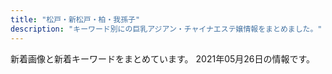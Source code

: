 ```yaml
---
title: "松戸・新松戸・柏・我孫子"
description: "キーワード別にの巨乳アジアン・チャイナエステ嬢情報をまとめました。"
---
```


新着画像と新着キーワードをまとめています。
2021年05月26日の情報です。

<DmmAffiliateIns />
<KeywordTable
  shops={
    [
    {
        "url": "http://coatour.xyz/",
        "station": "JR\u99ac\u6a4b\u99c5\u897f\u53e3",
        "name": "\u3075\u308f\u3075\u308f",
        "keywords": {},
        "img_links": [
            "http://coatour.xyz/uploads/210420/1-21042016142O96.jpg",
            "http://coatour.xyz/uploads/180621/1-1P621101232H4.png",
            "http://coatour.xyz/uploads/allimg/180620/1-1P6201013133b.jpg",
            "http://coatour.xyz/uploads/180620/1-1P62010154K00.png",
            "http://coatour.xyz/uploads/180620/1-1P62010193X63.jpg",
            "http://coatour.xyz/uploads/210420/1-2104201614544U.jpg",
            "http://coatour.xyz/uploads/210420/1-210420163431W4.jpg",
            "http://coatour.xyz/uploads/210420/1-2104201615141V.jpg",
            "http://coatour.xyz/templets/default/picture/head.jpg",
            "http://coatour.xyz/uploads/181211/1-1Q2111433162D.jpg",
            "http://coatour.xyz/templets/default/picture/news.jpg",
            "http://coatour.xyz/templets/default/picture/staff_t.jpg",
            "http://coatour.xyz/templets/default/picture/rec1.png",
            "http://coatour.xyz/templets/default/picture/interior_t.jpg"
        ]
    },
    {
        "name": "\u30c8\u30de\u30c8\uff5eTomato",
        "keywords": {},
        "url": "http://hi-msg.com/tomato2/",
        "station": "JR\u677e\u6238\u99c5",
        "img_links": []
    },
    {
        "station": "JR\u99ac\u6a4b\u99c5\u897f\u53e3",
        "name": "\u305d\u3070\u306b\u3044\u308b\u306d",
        "img_links": [
            "http://sobaniirune.iest.jp/images/staff_image/staf_04a.jpg",
            "http://sobaniirune.iest.jp/images/top/top_06.jpg",
            "http://sobaniirune.iest.jp/images/page_top.png",
            "http://sobaniirune.iest.jp/images/top/top_08.png",
            "http://sobaniirune.iest.jp/images/top/top_04.jpg",
            "http://sobaniirune.iest.jp/images/home/top.jpg",
            "http://sobaniirune.iest.jp/images/top/top_03.jpg",
            "http://sobaniirune.iest.jp/images/top/top_02.jpg",
            "http://sobaniirune.iest.jp/images/top/top_01.jpg",
            "http://sobaniirune.iest.jp/images/top/top_05.jpg"
        ],
        "keywords": {},
        "url": "http://sobaniirune.iest.jp/"
    },
    {
        "station": "JR\u67cf\u99c5\u5357\u53e3",
        "name": "\u30d0\u30d6\u30eb\u30de\u30fc\u30e1\u30a4\u30c9",
        "keywords": {},
        "url": "http://www.b-mermaid.work/",
        "img_links": [
            "http://www.b-mermaid.work/img/serina1.png",
            "http://www.b-mermaid.work/staff/ritu.jpg",
            "http://www.b-mermaid.work/images/news.jpg",
            "http://www.b-mermaid.work/images/6.jpg",
            "http://www.b-mermaid.work/images/5.jpg",
            "http://www.b-mermaid.work/img/uta1.png",
            "http://www.b-mermaid.work/images/menu/interior.png",
            "http://www.b-mermaid.work/images/menu/staff.png",
            "http://www.b-mermaid.work/images/int1.jpg",
            "http://www.b-mermaid.work/images/head.jpg",
            "http://www.b-mermaid.work/images/3.jpg",
            "http://www.b-mermaid.work/images/4.jpg",
            "http://www.b-mermaid.work/images/tgirl.jpg",
            "http://www.b-mermaid.work/img/nana1.png",
            "http://www.b-mermaid.work/staff/nina.jpg",
            "http://www.b-mermaid.work/img/hana1.png",
            "http://www.b-mermaid.work/staff/serina.jpg",
            "http://www.b-mermaid.work/img/nina1.png",
            "http://www.b-mermaid.work/images/menu/top.png",
            "http://www.b-mermaid.work/staff/nana.jpg",
            "http://www.b-mermaid.work/staff/uta.jpg",
            "http://www.b-mermaid.work/images/staff_t.jpg",
            "http://www.b-mermaid.work/images/interior_t.jpg",
            "http://www.b-mermaid.work/images/1.jpg",
            "http://www.b-mermaid.work/staff/hana.jpg",
            "http://www.b-mermaid.work/images/int2.jpg",
            "http://www.b-mermaid.work/img/ritu1.png",
            "http://www.b-mermaid.work/images/sys.jpg",
            "http://www.b-mermaid.work/images/tr.jpg",
            "http://www.b-mermaid.work/images/2.jpg"
        ]
    },
    {
        "station": "JR\u5317\u677e\u6238\u99c5\u6771\u53e3",
        "img_links": [
            "http://sinraku.work/img/rara1.jpg",
            "http://sinraku.work/images/5.jpg",
            "http://sinraku.work/images/3.jpg",
            "http://sinraku.work/images/2.jpg",
            "http://sinraku.work/images/interior_t.jpg",
            "http://sinraku.work/images/tel.jpg",
            "http://sinraku.work/img/koko1.jpg",
            "http://sinraku.work/images/ta.jpg",
            "http://sinraku.work/img/mimi1.jpg",
            "http://sinraku.work/images/head.jpg",
            "http://sinraku.work/images/sys1.jpg",
            "http://sinraku.work/images/int2.jpg",
            "http://sinraku.work/images/1.jpg",
            "http://sinraku.work/images/news.jpg",
            "http://sinraku.work/images/staff_t.jpg",
            "http://sinraku.work/img/nene1.jpg",
            "http://sinraku.work/img/sasa1.jpg",
            "http://sinraku.work/images/int1.jpg",
            "http://sinraku.work/images/mobile.jpg",
            "http://sinraku.work/images/4.jpg"
        ],
        "keywords": {},
        "url": "http://sinraku.work/",
        "name": "\u521d\u604b"
    },
    {
        "station": "\u516b\u67f1\u99c5",
        "url": "http://secret.rankuens.com/",
        "name": "Secret\u30fb\u30b7\u30fc\u30af\u30ec\u30c3\u30c8",
        "keywords": {
            "91": 1,
            "86": 2,
            "87": 2,
            "D": 5,
            "89": 2,
            "88": 1,
            "E": 3
        },
        "img_links": [
            "http://secret.rankuens.com/css/nav/nav05.png",
            "http://secret.rankuens.com/css/top02-left03.jpg",
            "http://secret.rankuens.com/css/staff/staff01.jpg",
            "http://secret.rankuens.com/css/nav/nav01.png",
            "http://secret.rankuens.com/css/staff/staff05.jpg",
            "http://secret.rankuens.com/css/top02-left02a.jpg",
            "http://secret.rankuens.com/css/nav/nav06.png",
            "http://secret.rankuens.com/css/staff/staff02.jpg",
            "http://secret.rankuens.com/css/osusume02.jpg",
            "http://secret.rankuens.com/css/staff/staff03.jpg",
            "http://secret.rankuens.com/css/nav/nav02.png",
            "http://secret.rankuens.com/css/nav/nav04.png",
            "http://secret.rankuens.com/css/topbottom.jpg",
            "http://secret.rankuens.com/css/staff/staff07.jpg",
            "http://secret.rankuens.com/css/head.jpg",
            "http://secret.rankuens.com/css/staff/staff06.jpg",
            "http://secret.rankuens.com/css/staff/staff08.jpg",
            "http://secret.rankuens.com/css/staff/staff04.jpg",
            "http://secret.rankuens.com/css/nav/nav03.png"
        ]
    },
    {
        "img_links": [
            "http://aicomon.xyz/uploads/210405/1-2104051H21N45.jpg",
            "http://aicomon.xyz/uploads/allimg/210222/1-2102221K144L3.png",
            "http://aicomon.xyz/uploads/210405/1-2104051H30X20.jpg",
            "http://aicomon.xyz/uploads/210405/1-2104051H4034V.jpg"
        ],
        "url": "http://aicomon.xyz/",
        "name": "Jessica",
        "station": "\u5357\u6d41\u5c71\u99c5A2\u51fa\u53e3",
        "keywords": {
            "86": 2,
            "88": 1,
            "D": 3
        }
    },
    {
        "name": "\u30c0\u30a4\u30e4\u30e2\u30f3\u30c9",
        "img_links": [
            "http://ddiamond.work/images/int1.jpg",
            "http://ddiamond.work/images/1.jpg",
            "http://ddiamond.work/images/tel.jpg",
            "http://ddiamond.work/images/4.jpg",
            "http://ddiamond.work/img/yaya1.jpg",
            "http://ddiamond.work/images/interior_t.jpg",
            "http://ddiamond.work/images/int2.jpg",
            "http://ddiamond.work/images/news.jpg",
            "http://ddiamond.work/images/rec1.jpg",
            "http://ddiamond.work/images/rec2.jpg",
            "http://ddiamond.work/images/2.jpg",
            "http://ddiamond.work/images/head.jpg",
            "http://ddiamond.work/images/staff_t.jpg",
            "http://ddiamond.work/images/sys1.jpg",
            "http://ddiamond.work/images/ta.jpg",
            "http://ddiamond.work/img/koko1.jpg",
            "http://ddiamond.work/img/susu1.jpg"
        ],
        "url": "http://ddiamond.work/",
        "station": "JR\u5357\u6d41\u5c71\u99c5\u5317\u53e3",
        "keywords": {}
    },
    {
        "img_links": [
            "http://sakura-sakura.work/img/sta1.jpg",
            "http://sakura-sakura.work/img/s2.jpg",
            "http://sakura-sakura.work/sp/img/cam.jpg",
            "http://sakura-sakura.work/sp/img/pic.jpg",
            "http://sakura-sakura.work/sp/img/s1.jpg",
            "http://sakura-sakura.work/img/st6.jpg",
            "http://sakura-sakura.work/sp/img/add.jpg",
            "http://sakura-sakura.work/sp/img/p3.jpg",
            "http://sakura-sakura.work/img/head.jpg",
            "http://sakura-sakura.work/img/botton.jpg",
            "http://sakura-sakura.work/sp/img/s4.jpg",
            "http://sakura-sakura.work/sp/img/info.jpg",
            "http://sakura-sakura.work/img/st3.jpg",
            "http://sakura-sakura.work/img/s1.jpg",
            "http://sakura-sakura.work/img/fla2.jpg",
            "http://sakura-sakura.work/sp/img/p2.jpg",
            "http://sakura-sakura.work/img/st4.jpg",
            "http://sakura-sakura.work/img/sta2.jpg",
            "http://sakura-sakura.work/sp/img/s5.jpg",
            "http://sakura-sakura.work/sp/img/s3.jpg",
            "http://sakura-sakura.work/img/sta5.jpg",
            "http://sakura-sakura.work/img/fla3.jpg",
            "http://sakura-sakura.work/sp/img/p6.jpg",
            "http://sakura-sakura.work/sp/img/s6.jpg",
            "http://sakura-sakura.work/img/mo.png",
            "http://sakura-sakura.work/img/s4.jpg",
            "http://sakura-sakura.work/sp/img/t-r.jpg",
            "http://sakura-sakura.work/sp/img/t-t.jpg",
            "http://sakura-sakura.work/sp/img/t-o.jpg",
            "http://sakura-sakura.work/img/fla1.jpg",
            "http://sakura-sakura.work/img/st5.jpg",
            "http://sakura-sakura.work/sp/img/pc.jpg",
            "http://sakura-sakura.work/sp/img/sys.jpg",
            "http://sakura-sakura.work/sp/img/s2.jpg",
            "http://sakura-sakura.work/sp/img/t-s.jpg",
            "http://sakura-sakura.work/img/s5.jpg",
            "http://sakura-sakura.work/img/sta6.jpg",
            "http://sakura-sakura.work/img/st2.jpg",
            "http://sakura-sakura.work/img/sta4.jpg",
            "http://sakura-sakura.work/img/s6.jpg",
            "http://sakura-sakura.work/img/sta3.jpg",
            "http://sakura-sakura.work/sp/img/time.jpg",
            "http://sakura-sakura.work/img/s3.jpg",
            "http://sakura-sakura.work/sp/img/tel.jpg",
            "http://sakura-sakura.work/sp/img/t-a.jpg",
            "http://sakura-sakura.work/img/st1.jpg",
            "http://sakura-sakura.work/sp/img/tit.jpg",
            "http://sakura-sakura.work/sp/img/botton.jpg"
        ],
        "url": "http://sakura-sakura.work/",
        "station": "\u521d\u5bcc\u99c5",
        "name": "\u3055\u304f\u3089",
        "keywords": {
            "C": 13,
            "E": 1,
            "83": 2,
            "88": 4,
            "86": 4,
            "85": 2,
            "D": 1
        }
    },
    {
        "station": "JR\u6211\u5b6b\u5b50\u99c5\u5357\u53e3",
        "keywords": {},
        "img_links": [
            "http://www.rakuraku-abiko.xyz/images/staff/nana.jpg",
            "http://www.rakuraku-abiko.xyz/images/index-tiba_09.jpg",
            "http://www.rakuraku-abiko.xyz/images/staff/coco.jpg",
            "http://www.rakuraku-abiko.xyz/images/nav/nav-staff.jpg",
            "http://www.rakuraku-abiko.xyz/images/staff/yuki.jpg",
            "http://www.rakuraku-abiko.xyz/images/index-tiba_02.jpg",
            "http://www.rakuraku-abiko.xyz/images/nav/nav-job.jpg",
            "http://www.rakuraku-abiko.xyz/images/staff/eri.jpg",
            "http://www.rakuraku-abiko.xyz/images/staff/staff.jpg",
            "http://www.rakuraku-abiko.xyz/images/staff/ready.jpg",
            "http://www.rakuraku-abiko.xyz/images/index-tiba_10.jpg",
            "http://www.rakuraku-abiko.xyz/images/index-tiba_07.jpg",
            "http://www.rakuraku-abiko.xyz/images/nav/nav-sys.jpg",
            "http://www.rakuraku-abiko.xyz/images/index-tiba_04.jpg",
            "http://www.rakuraku-abiko.xyz/images/index-tiba_13.jpg"
        ],
        "url": "http://www.rakuraku-abiko.xyz/",
        "name": "\u697d\u697d"
    },
    {
        "img_links": [
            "https://yui-aroma.com/wp-content/themes/este/img/top-img01.png",
            "https://yui-aroma.com/wp-content/themes/este/img/tel_header.png",
            "https://yui-aroma.com/wp-content/uploads/2021/02/awestrdyfugi.jpg",
            "https://yui-aroma.com/wp-content/themes/este/img/2.jpg",
            "https://yui-aroma.com/wp-content/uploads/2021/02/ashiojsaioaka-1.jpg",
            "https://yui-aroma.com/wp-content/uploads/2021/02/ftguyhijokijh.jpg",
            "https://yui-aroma.com/wp-content/uploads/2021/02/hsioaoiiaiaia.jpg",
            "https://yui-aroma.com/wp-content/themes/este/img/5.jpg",
            "https://yui-aroma.com/wp-content/uploads/2021/02/hsaoijaaoa.jpg",
            "https://yui-aroma.com/wp-content/uploads/2021/02/hsaushoiaaa.jpg",
            "https://yui-aroma.com/wp-content/uploads/2021/02/12345ftyg.jpg",
            "https://yui-aroma.com/wp-content/uploads/2021/02/ftygiuhjygfhj.jpg",
            "https://yui-aroma.com/wp-content/themes/este/img/tel_footer.png",
            "https://yui-aroma.com/wp-content/uploads/2021/02/ftyghiujknknk.jpg",
            "https://yui-aroma.com/wp-content/themes/este/img/top-img02.png",
            "https://yui-aroma.com/wp-content/uploads/2021/02/hsaoijsoao.jpg",
            "https://yui-aroma.com/wp-content/themes/este/img/1.jpg",
            "https://yui-aroma.com/wp-content/themes/este/img/4.jpg",
            "https://yui-aroma.com/wp-content/uploads/2021/02/345678saui.jpg",
            "https://yui-aroma.com/wp-content/themes/este/img/call.png",
            "https://yui-aroma.com/wp-content/themes/este/img/3.jpg",
            "https://yui-aroma.com/wp-content/uploads/2021/02/huasoijapaaa.jpg",
            "https://yui-aroma.com/wp-content/themes/este/img/6.jpg",
            "https://yui-aroma.com/wp-content/uploads/2021/02/warestdyfu.jpg",
            "https://yui-aroma.com/wp-content/themes/este/img/top-img06.png",
            "https://yui-aroma.com/wp-content/uploads/2021/02/ahuosaiaksa.jpg",
            "https://yui-aroma.com/wp-content/themes/este/img/top-img03.png"
        ],
        "name": "\u7d50YUI",
        "keywords": {
            "D": 24,
            "E": 3,
            "C": 18
        },
        "url": "https://yui-aroma.com/",
        "station": "JR\u5929\u738b\u53f0\u99c5\u5357\u53e3"
    },
    {
        "url": "http://www.e-lstar.com/",
        "img_links": [
            "http://www.e-lstar.com/staff/yuka/01.png",
            "http://www.e-lstar.com/staff/mimi/01.png",
            "http://www.e-lstar.com/pic/top.jpg",
            "http://www.e-lstar.com/img/head.png",
            "http://www.e-lstar.com/img/tea.png",
            "http://www.e-lstar.com/staff/momo/01.png",
            "http://www.e-lstar.com/staff/emi/01.png",
            "http://www.e-lstar.com/staff/miki/01.png",
            "http://www.e-lstar.com/img/mess.png",
            "http://www.e-lstar.com/staff/lee/01.png",
            "http://www.e-lstar.com/i/files/homeimg.jpg"
        ],
        "station": "JR\u5357\u67cf\u99c5\u897f\u53e3",
        "keywords": {
            "C": 9
        },
        "name": "\u30a2\u30ab\u30b9\u30ea\u3086\u304b\u308a"
    },
    {
        "keywords": {},
        "name": "\u30e0\u30fc\u30e9\u30f3",
        "station": "JR\u67cf\u99c5\u6771\u53e3",
        "url": "http://mulan.refle.shop/",
        "img_links": [
            "http://mulan.refle.shop/wp-content/uploads/2021/05/4faea1b7b6618e79e61c565eef0f02d.jpg",
            "http://mulan.refle.shop/wp-content/uploads/2021/05/855711be0b060849a34ec08cbb44b62-575x1024.jpg",
            "http://mulan.refle.shop/wp-content/uploads/2021/05/855711be0b060849a34ec08cbb44b62-400x500.jpg",
            "http://aqut.sakura.ne.jp/mulan/wp-content/uploads/2021/04/980x550.jpg",
            "http://mulan.refle.shop/wp-content/uploads/2021/05/srchttp___photo.16pic.com_00_39_49_16pic_3949157_b.jpg",
            "http://aqut.sakura.ne.jp/mulan/wp-content/uploads/2021/04/980x450.jpg",
            "http://aqut.sakura.ne.jp/mulan/wp-content/uploads/2021/04/640x905.jpg",
            "http://mulan.refle.shop/wp-content/uploads/2021/05/9ad61b84bb9f447158d1558ba5154ec-212x265.jpg",
            "http://mulan.refle.shop/wp-content/uploads/2021/05/9ad61b84bb9f447158d1558ba5154ec.jpg",
            "http://mulan.refle.shop/wp-content/uploads/2021/05/4faea1b7b6618e79e61c565eef0f02d-400x500.jpg"
        ]
    },
    {
        "url": "http://mitsuka.ests.jp/",
        "name": "\u871c\u82b1\uff5e\u307f\u3064\u304b\uff5e",
        "station": "\u6d41\u5c71\u304a\u304a\u305f\u304b\u306e\u68ee\u99c5\u6771\u53e3",
        "keywords": {
            "85": 168,
            "86": 168,
            "E": 96,
            "D": 456,
            "83": 48,
            "87": 168
        },
        "img_links": [
            "http://mitsuka.ests.jp/images/room2.jpg",
            "http://mitsuka.ests.jp/images/s_staff.png",
            "http://mitsuka.ests.jp/images/room3.jpg",
            "http://mitsuka.ests.jp/photos/sites/20/2020/02/2020022006113363.jpg",
            "http://mitsuka.ests.jp/photos/sites/20/2021/03/2021030906423794.jpg",
            "http://mitsuka.ests.jp/photos/sites/20/2020/06/2020062205143284.jpg",
            "http://mitsuka.ests.jp/images/s3.jpg",
            "http://mitsuka.ests.jp/photos/sites/20/2021/04/2021041902441476.jpg",
            "http://mitsuka.ests.jp/photos/sites/20/2021/05/2021050606063964.jpg",
            "http://mitsuka.ests.jp/photos/sites/20/2020/10/2020102808032533.jpg",
            "http://mitsuka.ests.jp/photos/sites/20/2021/05/2021052508403691.jpg",
            "http://mitsuka.ests.jp/images/news.png",
            "http://mitsuka.ests.jp/photos/sites/20/2020/12/2020120104590314.jpg",
            "http://mitsuka.ests.jp/photos/sites/20/2019/10/2019100207010087.jpg",
            "http://mitsuka.ests.jp/photos/sites/20/2020/10/2020100907545181.jpg",
            "http://mitsuka.ests.jp/photos/sites/20/2020/06/202006080219203.jpg",
            "http://mitsuka.ests.jp/photos/sites/20/2021/05/2021052108460024.jpg",
            "http://mitsuka.ests.jp/photos/sites/20/2019/12/2019121608040655.jpg",
            "http://mitsuka.ests.jp/photos/sites/20/2021/04/2021042706411134.jpg",
            "http://mitsuka.ests.jp/photos/sites/20/2021/01/2021011904014642.jpg",
            "http://mitsuka.ests.jp/photos/sites/20/2020/07/2020072003581899.jpg",
            "http://mitsuka.ests.jp/images/room4.jpg",
            "http://mitsuka.ests.jp/photos/sites/20/2021/04/202104060341481.jpg",
            "http://mitsuka.ests.jp/photos/sites/20/2021/03/2021031705374973.jpg",
            "http://mitsuka.ests.jp/images/top.png",
            "http://mitsuka.ests.jp/images/s1.jpg",
            "http://mitsuka.ests.jp/photos/sites/20/2021/03/2021033108561634.jpg",
            "http://mitsuka.ests.jp/images/mobile.jpg",
            "http://mitsuka.ests.jp/photos/sites/20/2020/01/2020011406585124.jpg",
            "http://mitsuka.ests.jp/images/room1.jpg",
            "http://mitsuka.ests.jp/photos/sites/20/2021/03/2021032604093987.jpg",
            "http://mitsuka.ests.jp/images/s_link.png",
            "http://mitsuka.ests.jp/photos/sites/20/2019/12/2019121608053268.jpg",
            "http://mitsuka.ests.jp/photos/sites/20/2019/10/2019100207010162.jpg"
        ]
    },
    {
        "name": "\u7652\u3057\u306e\u5bb6",
        "url": "http://iyashi-home.work/",
        "img_links": [
            "http://iyashi-home.work/img/new.jpg",
            "http://iyashi-home.work/img/cam.jpg",
            "http://iyashi-home.work/img/sta5.jpg",
            "http://iyashi-home.work/img/botton.jpg",
            "http://iyashi-home.work/img/news.jpg",
            "http://iyashi-home.work/img/tel.jpg",
            "http://iyashi-home.work/img/sta7.jpg",
            "http://iyashi-home.work/img/footbody.jpg",
            "http://iyashi-home.work/img/sys.jpg",
            "http://iyashi-home.work/img/sta6.jpg",
            "http://iyashi-home.work/img/head.jpg",
            "http://iyashi-home.work/img/pc.jpg"
        ],
        "station": "JR\u65b0\u516b\u67f1\u99c5",
        "keywords": {
            "C": 14,
            "E": 14,
            "D": 14
        }
    },
    {
        "keywords": {},
        "name": "Abigale\u30fb\u30a2\u30d3\u30ac\u30ec",
        "url": "http://abigale.xyz.mn/",
        "station": "JR\u677e\u6238\u99c5\u897f\u53e3",
        "img_links": []
    },
    {
        "station": "JR\u65b0\u677e\u6238\u99c5",
        "keywords": {
            "88": 2,
            "E": 6,
            "89": 6,
            "D": 2
        },
        "name": "\u304d\u3089\u3089",
        "url": "http://kirara.esmens.com/",
        "img_links": [
            "http://kirara.esmens.com/css/staff/staff03.jpg",
            "http://kirara.esmens.com/css/staff/staff02.jpg",
            "http://kirara.esmens.com/css/staff/staff001.jpg",
            "http://kirara.esmens.com/css/m-head01.jpg",
            "http://kirara.esmens.com/css/m-head02.jpg",
            "http://kirara.esmens.com/css/top03.jpg",
            "http://kirara.esmens.com/images/call.png",
            "http://kirara.esmens.com/css/baner.jpg",
            "http://kirara.esmens.com/css/001.jpg",
            "http://kirara.esmens.com/css/staff/staff004.jpg",
            "http://kirara.esmens.com/css/top004.jpg",
            "http://kirara.esmens.com/css/top05.jpg",
            "http://kirara.esmens.com/css/top02.jpg",
            "http://kirara.esmens.com/css/staff/staff01.jpg"
        ]
    },
    {
        "keywords": {},
        "name": "\u697d\u5712",
        "img_links": [
            "http://msg-rlx.com/images/shop01.jpg",
            "http://msg-rlx.com/staff/saki/01.jpg",
            "http://msg-rlx.com/staff/mei/01.jpg",
            "http://msg-rlx.com/staff/mimi/01.jpg",
            "http://msg-rlx.com/images/s_staff.jpg",
            "http://msg-rlx.com/images/top.jpg",
            "http://msg-rlx.com/images/s_news.jpg",
            "http://msg-rlx.com/staff/an/01.jpg",
            "http://msg-rlx.com/images/shop02.jpg",
            "http://msg-rlx.com/images/s_pick.jpg",
            "http://msg-rlx.com/staff/ai/01.jpg",
            "http://msg-rlx.com/images/shop04.jpg",
            "http://msg-rlx.com/images/shop03.jpg",
            "http://msg-rlx.com/staff/rumi/01.jpg"
        ],
        "url": "http://msg-rlx.com/",
        "station": "JR\u677e\u6238\u99c5\u6771\u53e3"
    },
    {
        "keywords": {},
        "name": "heart Peace \u99ac\u6a4b",
        "img_links": [],
        "url": "https://heartpeace-mabashi.business.site/",
        "station": "JR\u99ac\u6a4b\u99c5\u897f\u53e3"
    },
    {
        "station": "JR\u65b0\u677e\u6238\u99c5",
        "keywords": {
            "D": 7,
            "F": 1,
            "88": 1,
            "87": 2,
            "E": 2,
            "84": 2,
            "86": 7,
            "C": 21
        },
        "name": "Rose Sea",
        "img_links": [
            "http://rosesea.info/img/sta3.jpg",
            "http://rosesea.info/img/st13.jpg",
            "http://rosesea.info/i/img/sta1.jpg",
            "http://rosesea.info/i/img/sta4.jpg",
            "http://rosesea.info/i/img/r4.jpg",
            "http://rosesea.info/img/sta12.jpg",
            "http://rosesea.info/img/st5.jpg",
            "http://rosesea.info/img/s8.jpg",
            "http://rosesea.info/img/st11.jpg",
            "http://rosesea.info/img/sta10.jpg",
            "http://rosesea.info/i/img/sta12.jpg",
            "http://rosesea.info/i/img/sta3.jpg",
            "http://rosesea.info/img/st3.jpg",
            "http://rosesea.info/i/img/sta10.jpg",
            "http://rosesea.info/img/mo.png",
            "http://rosesea.info/img/s13.jpg",
            "http://rosesea.info/img/st9.jpg",
            "http://rosesea.info/img/st8.jpg",
            "http://rosesea.info/img/s12.jpg",
            "http://rosesea.info/img/s6.jpg",
            "http://rosesea.info/img/r9.jpg",
            "http://rosesea.info/img/sta13.jpg",
            "http://rosesea.info/img/st1.jpg",
            "http://rosesea.info/i/img/sta7.jpg",
            "http://rosesea.info/img/s11.jpg",
            "http://rosesea.info/img/s9.jpg",
            "http://rosesea.info/i/img/sta11.jpg",
            "http://rosesea.info/img/sta9.jpg",
            "http://rosesea.info/img/sta5.jpg",
            "http://rosesea.info/img/st05.jpg",
            "http://rosesea.info/img/sta8.jpg",
            "http://rosesea.info/i/img/r2.jpg",
            "http://rosesea.info/img/botton.jpg",
            "http://rosesea.info/img/s7.jpg",
            "http://rosesea.info/img/s10.jpg",
            "http://rosesea.info/img/st12.jpg",
            "http://rosesea.info/img/sta4.jpg",
            "http://rosesea.info/img/s5.jpg",
            "http://rosesea.info/i/img/sta9.jpg",
            "http://rosesea.info/img/st7.jpg",
            "http://rosesea.info/i/img/r3.jpg",
            "http://rosesea.info/i/img/sta8.jpg",
            "http://rosesea.info/img/sta7.jpg",
            "http://rosesea.info/img/sta1.jpg",
            "http://rosesea.info/img/sta11.jpg",
            "http://rosesea.info/i/img/r1.jpg",
            "http://rosesea.info/img/st10.jpg",
            "http://rosesea.info/i/img/acc.jpg",
            "http://rosesea.info/i/img/sta6.jpg",
            "http://rosesea.info/img/sta6.jpg",
            "http://rosesea.info/i/img/sta13.jpg",
            "http://rosesea.info/img/st4.jpg",
            "http://rosesea.info/img/st6.jpg",
            "http://rosesea.info/i/img/sta2.jpg",
            "http://rosesea.info/img/fla.jpg",
            "http://rosesea.info/i/img/sta5.jpg"
        ],
        "url": "http://rosesea.info/"
    },
    {
        "name": "\u512a\u3057\u3044\u624b",
        "url": "http://yasashiite.estx.net/",
        "img_links": [
            "http://yasashiite.estx.net/images/index_04.jpg",
            "http://yasashiite.estx.net/images/k1.jpg",
            "http://yasashiite.estx.net/images/s6.jpg",
            "http://yasashiite.estx.net/images/a10.jpg",
            "http://yasashiite.estx.net/images/index_06.jpg",
            "http://yasashiite.estx.net/images/s2.jpg",
            "http://yasashiite.estx.net/images/index_07.jpg",
            "http://yasashiite.estx.net/images/a7.jpg",
            "http://yasashiite.estx.net/images/index_01.jpg",
            "http://yasashiite.estx.net/images/a1.jpg",
            "http://yasashiite.estx.net/images/a8.jpg",
            "http://yasashiite.estx.net/images/index_17.jpg",
            "http://yasashiite.estx.net/images/index_12.jpg",
            "http://yasashiite.estx.net/images/staff_01.jpg",
            "http://yasashiite.estx.net/images/s5.jpg",
            "http://yasashiite.estx.net/images/index_10.jpg",
            "http://yasashiite.estx.net/images/k2.jpg",
            "http://yasashiite.estx.net/images/a9.jpg",
            "http://yasashiite.estx.net/images/a4.jpg",
            "http://yasashiite.estx.net/images/index_14.jpg",
            "http://yasashiite.estx.net/images/a2.jpg",
            "http://yasashiite.estx.net/images/s3.jpg",
            "http://yasashiite.estx.net/images/index_03.jpg",
            "http://yasashiite.estx.net/images/index_02.jpg",
            "http://yasashiite.estx.net/images/index_15.jpg",
            "http://yasashiite.estx.net/images/a3.jpg",
            "http://yasashiite.estx.net/images/a5.jpg",
            "http://yasashiite.estx.net/images/s1.jpg",
            "http://yasashiite.estx.net/images/staff_03.jpg",
            "http://yasashiite.estx.net/images/a6.jpg",
            "http://yasashiite.estx.net/images/index_05.jpg"
        ],
        "keywords": {},
        "station": "JR\u677e\u6238\u99c5\u897f\u53e3"
    },
    {
        "station": "JR\u65b0\u516b\u67f1\u99c5",
        "img_links": [
            "http://koukoku.xyz/fairy/css/staff/staff07-a.png",
            "http://koukoku.xyz/fairy/css/staff/staff0003-b.png",
            "http://koukoku.xyz/fairy/css/m-head03.jpg",
            "http://koukoku.xyz/fairy/css/cam-01.jpg",
            "http://koukoku.xyz/fairy/css/staff/staff006-b.png",
            "http://koukoku.xyz/fairy/images/call.png",
            "http://koukoku.xyz/fairy/css/staff/staff005-b.png",
            "http://koukoku.xyz/fairy/css/foot01.jpg",
            "http://koukoku.xyz/fairy/css/m-top004.jpg",
            "http://koukoku.xyz/fairy/css/staff/staff0004-b.png"
        ],
        "name": "\u30d5\u30a7\u30a2\u30ea-\u30c6\u30fc\u30eb",
        "keywords": {
            "D": 1,
            "85": 1,
            "91": 1,
            "90": 2,
            "C": 1,
            "F": 3,
            "95": 1
        },
        "url": "http://koukoku.xyz/fairy/"
    },
    {
        "keywords": {},
        "station": "\u5357\u6d41\u5c71\u99c5A2\u51fa\u53e3",
        "name": "\u697d\u5712\uff5e\u3042\u308f\u308f",
        "url": "http://es-kirara.work/",
        "img_links": [
            "http://es-kirara.work/images/4.jpg",
            "http://es-kirara.work/img/mimi1.jpg",
            "http://es-kirara.work/images/s1.png",
            "http://es-kirara.work/images/info.png",
            "http://es-kirara.work/images/int2.png",
            "http://es-kirara.work/images/staff_t.jpg",
            "http://es-kirara.work/images/news.jpg",
            "http://es-kirara.work/images/1.jpg",
            "http://es-kirara.work/images/sys2.png",
            "http://es-kirara.work/images/b1.jpg",
            "http://es-kirara.work/images/mobile.jpg",
            "http://es-kirara.work/img/sakura1.jpg",
            "http://es-kirara.work/images/3.jpg",
            "http://es-kirara.work/images/interior_t.jpg",
            "http://es-kirara.work/images/b2.jpg",
            "http://es-kirara.work/images/2.jpg",
            "http://es-kirara.work/images/head.jpg",
            "http://es-kirara.work/images/int1.png",
            "http://es-kirara.work/images/tel.jpg",
            "http://es-kirara.work/images/sys1.png",
            "http://es-kirara.work/img/sayuri1.jpg",
            "http://es-kirara.work/img/miho1.jpg"
        ]
    },
    {
        "name": "\u9e97\u5b50",
        "img_links": [
            "http://hi-msg.com/reiko/images/m5.png",
            "http://hi-msg.com/reiko/images/stal.png",
            "http://hi-msg.com/reiko/images/m4.png",
            "http://hi-msg.com/reiko/images/p-3.png",
            "http://hi-msg.com/reiko/images/m6.png",
            "http://hi-msg.com/reiko/images/accl.jpg",
            "http://hi-msg.com/reiko/images/m3.png",
            "http://hi-msg.com/reiko/images/no.png",
            "http://hi-msg.com/reiko/images/recl.jpg",
            "http://hi-msg.com/reiko/images/p-5.png",
            "http://hi-msg.com/reiko/images/p-1.png",
            "http://hi-msg.com/reiko/images/ll.png",
            "http://hi-msg.com/reiko/images/staff-top.png",
            "http://hi-msg.com/reiko/images/p-7.png",
            "http://hi-msg.com/reiko/images/p-4.png",
            "http://hi-msg.com/reiko/images/p-2.png",
            "http://hi-msg.com/reiko/images/stabl.jpg",
            "http://hi-msg.com/reiko/images/m1.png",
            "http://hi-msg.com/reiko/images/m2.png"
        ],
        "url": "http://hi-msg.com/reiko/",
        "keywords": {
            "D": 1,
            "C": 1,
            "86": 6
        },
        "station": "JR\u677e\u6238\u99c5\u6771\u53e3"
    },
    {
        "name": "\u30e9\u30d9\u30f3\u30c0\u30fc",
        "url": "http://lavender-massage.work/",
        "img_links": [
            "http://lavender-massage.work/img/st039.jpg",
            "http://lavender-massage.work/i/img/r2.jpg",
            "http://lavender-massage.work/i/img/r3.jpg",
            "http://lavender-massage.work/img/s38.jpg",
            "http://lavender-massage.work/img/s33.jpg",
            "http://lavender-massage.work/img/mo.png",
            "http://lavender-massage.work/img/st36.jpg",
            "http://lavender-massage.work/img/st39.jpg",
            "http://lavender-massage.work/img/sta38.jpg",
            "http://lavender-massage.work/i/img/g042.jpg",
            "http://lavender-massage.work/img/s36.jpg",
            "http://lavender-massage.work/img/st41.jpg",
            "http://lavender-massage.work/i/img/g39.jpg",
            "http://lavender-massage.work/i/img/g043.jpg",
            "http://lavender-massage.work/img/s39.jpg",
            "http://lavender-massage.work/img/st32.jpg",
            "http://lavender-massage.work/img/sta39.jpg",
            "http://lavender-massage.work/i/img/g041.jpg",
            "http://lavender-massage.work/i/img/g039.jpg",
            "http://lavender-massage.work/img/st43.jpg",
            "http://lavender-massage.work/img/sta41.jpg",
            "http://lavender-massage.work/i/img/g033.jpg",
            "http://lavender-massage.work/img/sta45.jpg",
            "http://lavender-massage.work/img/s43.jpg",
            "http://lavender-massage.work/img/sta33.jpg",
            "http://lavender-massage.work/img/st42.jpg",
            "http://lavender-massage.work/img/st33.jpg",
            "http://lavender-massage.work/img/sta42.jpg",
            "http://lavender-massage.work/i/img/g036.jpg",
            "http://lavender-massage.work/img/sta36.jpg",
            "http://lavender-massage.work/img/sta43.jpg",
            "http://lavender-massage.work/i/img/g038.jpg",
            "http://lavender-massage.work/img/botton.jpg",
            "http://lavender-massage.work/img/st45.jpg",
            "http://lavender-massage.work/i/img/g045.jpg",
            "http://lavender-massage.work/i/img/g032.jpg",
            "http://lavender-massage.work/img/s41.jpg",
            "http://lavender-massage.work/img/s42.jpg",
            "http://lavender-massage.work/img/s45.jpg",
            "http://lavender-massage.work/img/st38.jpg",
            "http://lavender-massage.work/img/sta32.jpg",
            "http://lavender-massage.work/i/img/r4.jpg",
            "http://lavender-massage.work/i/img/r1.jpg"
        ],
        "keywords": {
            "83": 1,
            "85": 5,
            "88": 1,
            "86": 1,
            "84": 1,
            "C": 23
        },
        "station": "JR\u65b0\u677e\u6238\u99c5"
    },
    {
        "url": "http://ninutctorlo.xyz/",
        "img_links": [
            "http://ninutctorlo.xyz/static/picture/tel.png",
            "http://ninutctorlo.xyz/static/picture/cam02.jpg",
            "http://ninutctorlo.xyz/static/picture/nav-003.png",
            "http://ninutctorlo.xyz/static/picture/nav-005.png",
            "http://ninutctorlo.xyz/images/bannar01.png",
            "http://ninutctorlo.xyz/uploads/210407/1-21040G330363I.jpg",
            "http://ninutctorlo.xyz/uploads/210419/1-21041916443JM.jpg",
            "http://ninutctorlo.xyz/static/picture/top-right03.png",
            "http://ninutctorlo.xyz/uploads/210308/1-21030Q123494W.png",
            "http://ninutctorlo.xyz/static/picture/nav-006.png",
            "http://ninutctorlo.xyz/uploads/210308/1-21030Q13315957.png",
            "http://ninutctorlo.xyz/static/picture/nav-001.png",
            "http://ninutctorlo.xyz/uploads/210308/1-21030Q12Z4223.png",
            "http://ninutctorlo.xyz/static/picture/nav-002.png",
            "http://ninutctorlo.xyz/uploads/210308/1-21030Q1322L04.png",
            "http://ninutctorlo.xyz/static/picture/top-right001.png",
            "http://ninutctorlo.xyz/static/picture/nav-004.png",
            "http://ninutctorlo.xyz/images/bannar02.png",
            "http://ninutctorlo.xyz/uploads/210308/1-21030Q13124U2.png",
            "http://ninutctorlo.xyz/static/picture/baner.jpg",
            "http://ninutctorlo.xyz/uploads/210419/1-210419164030253.jpg"
        ],
        "name": "Athena\uff5e\u30a2\u30c6\u30fc\u30ca\uff5e",
        "station": "JR\u5929\u738b\u53f0\u99c5\u5357\u53e3",
        "keywords": {
            "86": 3,
            "89": 1,
            "94": 2,
            "F": 2,
            "85": 2,
            "E": 1,
            "\u30bb\u30af\u30b7\u30fc": 1,
            "C": 2,
            "D": 3,
            "\u80f8": 1
        }
    },
    {
        "url": "https://crestage.est.cm/",
        "name": "CRESTAGE",
        "keywords": {},
        "station": "JR\u67cf\u99c5\u6771\u53e3",
        "img_links": []
    },
    {
        "keywords": {},
        "url": "http://yukinohana.iest.jp/",
        "name": "\u96ea\u306e\u83ef",
        "station": "\u6d41\u5c71\u304a\u304a\u305f\u304b\u306e\u68ee\u99c5\u897f\u53e3",
        "img_links": [
            "http://yukinohana.iest.jp/images/top/top_05.jpg",
            "http://yukinohana.iest.jp/images/home/top.jpg",
            "http://yukinohana.iest.jp/images/massage/massage_02b.jpg",
            "http://yukinohana.iest.jp/images/demo/slider/images/slide2.png",
            "http://yukinohana.iest.jp/images/massage/massage_la.jpg",
            "http://yukinohana.iest.jp/images/home/index_tel.jpg",
            "http://yukinohana.iest.jp/images/home/index_11.jpg",
            "http://yukinohana.iest.jp/images/massage/massage_01a.jpg",
            "http://yukinohana.iest.jp/images/massage/massage_02a.jpg",
            "http://yukinohana.iest.jp/images/top/top_03.jpg",
            "http://yukinohana.iest.jp/images/top/top_04.jpg",
            "http://yukinohana.iest.jp/images/massage/massage_03b.jpg",
            "http://yukinohana.iest.jp/images/index_page_top.png",
            "http://yukinohana.iest.jp/images/staff_image/staff_06a.jpg",
            "http://yukinohana.iest.jp/images/massage/massage_04b.jpg",
            "http://yukinohana.iest.jp/images/staff_image/staff_02a.jpg",
            "http://yukinohana.iest.jp/images/staff_image/staff_03a.jpg",
            "http://yukinohana.iest.jp/images/staff_image/staff_05a.jpg",
            "http://yukinohana.iest.jp/images/top/top_01.jpg",
            "http://yukinohana.iest.jp/images/staff_one/staff_ba.png",
            "http://yukinohana.iest.jp/images/massage/massage_01b.jpg",
            "http://yukinohana.iest.jp/images/home/index_13.jpg",
            "http://yukinohana.iest.jp/images/staff_image/staff_04a.jpg",
            "http://yukinohana.iest.jp/images/top/top_08.png",
            "http://yukinohana.iest.jp/images/top/top_02.jpg",
            "http://yukinohana.iest.jp/images/staff/staff_top.png",
            "http://yukinohana.iest.jp/images/demo/slider/images/slide1.png",
            "http://yukinohana.iest.jp/images/top/top_06.jpg",
            "http://yukinohana.iest.jp/images/demo/slider/images/slide3.png",
            "http://yukinohana.iest.jp/images/massage/massage_03a.jpg",
            "http://yukinohana.iest.jp/images/massage/massage_04a.jpg"
        ]
    },
    {
        "name": "\u552f\u4e00\u3086\u3044",
        "url": "http://yayui.work/",
        "station": "\u516b\u67f1\u99c5\u5357\u53e3",
        "img_links": [
            "http://yayui.work/images/news_t.jpg",
            "http://yayui.work/images/interior_t.jpg",
            "http://yayui.work/staff/tubasa1.jpg",
            "http://yayui.work/staff/hina1.jpg",
            "http://yayui.work/images/news.jpg",
            "http://yayui.work/images/call.png",
            "http://yayui.work/staff/aoi1.jpg",
            "http://yayui.work/images/m-top004.jpg",
            "http://yayui.work/images/m-head01.jpg",
            "http://yayui.work/images/staff_t.jpg",
            "http://yayui.work/staff/sena1.jpg",
            "http://yayui.work/staff/rena1.jpg"
        ],
        "keywords": {
            "88": 6,
            "84": 6,
            "86": 12,
            "C": 6,
            "87": 6,
            "D": 18,
            "E": 6
        }
    },
    {
        "name": "\u30cb\u30e3\u30f3\u30cb\u30e3\u30f3",
        "img_links": [
            "http://sweety-est.xyz/images/cg03.jpg",
            "http://sweety-est.xyz/images/cg09.jpg",
            "http://sweety-est.xyz/images/cg01.jpg",
            "http://sweety-est.xyz/images/cg02.jpg",
            "http://sweety-est.xyz/images/8831.jpg",
            "http://sweety-est.xyz/images/now-printing.jpg",
            "http://sweety-est.xyz/images/cg08.jpg",
            "http://sweety-est.xyz/images/cg11.jpg",
            "http://sweety-est.xyz/images/cg13.jpg",
            "http://sweety-est.xyz/images/cg07.jpg",
            "http://sweety-est.xyz/images/cg05.jpg",
            "http://sweety-est.xyz/images/cg12.jpg",
            "http://sweety-est.xyz/images/cg10.jpg",
            "http://sweety-est.xyz/images/mi.jpg",
            "http://sweety-est.xyz/images/ri.jpg",
            "http://sweety-est.xyz/images/20040.jpg",
            "http://sweety-est.xyz/images/cg06.jpg"
        ],
        "station": "JR\u6211\u5b6b\u5b50\u99c5\u5317\u53e3",
        "keywords": {
            "86": 22,
            "E": 2,
            "D": 2
        },
        "url": "http://sweety-est.xyz/"
    },
    {
        "station": "JR\u6211\u5b6b\u5b50\u99c5\u5357\u53e3",
        "name": "\u307e\u3069\u308d\u307f",
        "img_links": [
            "http://www.madoromi.iesjp.com/img/btn_blog.png",
            "http://www.madoromi.iesjp.com/files/007.jpg",
            "http://www.madoromi.iesjp.com/files/009.jpg",
            "http://www.madoromi.iesjp.com/files/012.jpg",
            "http://www.madoromi.iesjp.com/files/011.jpg",
            "http://www.madoromi.iesjp.com/img/goback.jpg",
            "http://www.madoromi.iesjp.com/files/002.jpg",
            "http://www.madoromi.iesjp.com/files/013.jpg",
            "http://www.madoromi.iesjp.com/img/ttl_news.png",
            "http://www.madoromi.iesjp.com/files/005.jpg",
            "http://www.madoromi.iesjp.com/img/btn_side_mobile.jpg",
            "http://www.madoromi.iesjp.com/files/003.jpg",
            "http://www.madoromi.iesjp.com/img/ttl_info.png",
            "http://www.madoromi.iesjp.com/files/001.jpg",
            "http://www.madoromi.iesjp.com/files/008.jpg",
            "http://www.madoromi.iesjp.com/img/pickup.jpg",
            "http://www.madoromi.iesjp.com/files/006.jpg",
            "http://www.madoromi.iesjp.com/img/tel.png",
            "http://www.madoromi.iesjp.com/files/010.jpg",
            "http://www.madoromi.iesjp.com/files/014.jpg",
            "http://www.madoromi.iesjp.com/files/004.jpg"
        ],
        "url": "http://www.madoromi.iesjp.com/",
        "keywords": {
            "85": 2,
            "C": 26,
            "D": 24,
            "88": 4,
            "87": 20
        }
    },
    {
        "img_links": [
            "http://cucura.jpn.cm/photos/sites/38/2020/09/2020092417191484.jpg",
            "http://cucura.jpn.cm/photos/sites/38/2020/07/2020072712304399.jpg",
            "http://cucura.jpn.cm/photos/sites/38/2019/06/2019061911111315.jpg",
            "http://cucura.a1.ies.bz/upload/sites/38/2021/05/2021052418545054.jpg",
            "http://cucura.jpn.cm/photos/sites/38/2019/01/201901111854428.jpg",
            "http://cucura.jpn.cm/photos/sites/38/2019/01/2019011118544192.jpg",
            "http://cucura.jpn.cm/images/top.png",
            "http://cucura.jpn.cm/photos/sites/38/2021/02/2021022313322835.jpg",
            "http://cucura.jpn.cm/images/mobile.jpg",
            "http://cucura.jpn.cm/photos/sites/38/2019/01/2019011118544320.jpg",
            "http://cucura.jpn.cm/photos/sites/38/2021/04/2021042114135297.jpg",
            "http://cucura.jpn.cm/images/room4.jpg",
            "http://cucura.jpn.cm/photos/sites/38/2020/05/2020051915203340.jpg",
            "http://cucura.jpn.cm/photos/sites/38/2021/05/202105011048185.jpg",
            "http://cucura.jpn.cm/photos/sites/38/2020/06/2020061614532971.jpg",
            "http://cucura.jpn.cm/images/s_staff.jpg",
            "http://cucura.jpn.cm/photos/sites/38/2020/11/2020110412483410.jpg",
            "http://cucura.jpn.cm/photos/sites/38/2020/04/2020042818525231.jpg",
            "http://cucura.jpn.cm/images/room1.jpg",
            "http://cucura.jpn.cm/photos/sites/38/2019/01/2019011118544338.jpg",
            "http://cucura.jpn.cm/images/s_news.jpg",
            "http://cucura.jpn.cm/images/room2.jpg",
            "http://cucura.jpn.cm/photos/sites/38/2020/11/2020111613351458.jpg",
            "http://cucura.jpn.cm/images/staff_bj3.jpg",
            "http://cucura.jpn.cm/images/s_link.jpg",
            "http://cucura.jpn.cm/images/room3.jpg",
            "http://cucura.jpn.cm/photos/sites/38/2020/08/202008021048430.jpg",
            "http://cucura.jpn.cm/photos/sites/38/2021/02/2021022712463364.jpg",
            "http://cucura.jpn.cm/photos/sites/38/2020/10/2020101017351457.jpg",
            "http://cucura.jpn.cm/photos/sites/38/2019/06/2019061810373645.jpg",
            "http://cucura.jpn.cm/photos/sites/38/2019/01/2019011118544274.jpg",
            "http://cucura.jpn.cm/photos/sites/38/2020/04/2020040410210785.jpg",
            "http://cucura.jpn.cm/photos/sites/38/2021/03/2021031510451450.jpg",
            "http://cucura.jpn.cm/photos/sites/38/2020/08/202008121022473.jpg",
            "http://cucura.jpn.cm/photos/sites/38/2021/04/2021041710345483.jpg",
            "http://cucura.jpn.cm/photos/sites/38/2021/05/2021052418545054.jpg",
            "http://cucura.jpn.cm/images/nbj3.jpg",
            "http://cucura.jpn.cm/photos/sites/38/2020/06/2020061212481651.jpg",
            "http://cucura.jpn.cm/photos/sites/38/2019/01/2019011118544314.jpg",
            "http://cucura.jpn.cm/photos/sites/38/2019/06/2019061818212964.jpg"
        ],
        "keywords": {
            "86": 10,
            "E": 2,
            "D": 22,
            "87": 6,
            "C": 37,
            "84": 2,
            "85": 6
        },
        "name": "Cucura \uff5e\u30ad\u30e5\u30ad\u30e5\u30e9\uff5e",
        "url": "http://cucura.jpn.cm/",
        "station": "JR\u67cf\u99c5\u6771\u53e3"
    },
    {
        "name": "\u9752\u7a7a",
        "keywords": {
            "86": 3,
            "87": 3,
            "85": 15
        },
        "img_links": [
            "http://aozora.iest.jp/layer/images/top/top_03.jpg",
            "http://aozora.iest.jp/images/staff_08.jpg",
            "http://aozora.iest.jp/images/staff_011.jpg",
            "http://aozora.iest.jp/images/1.jpg",
            "http://aozora.iest.jp/images/staff_bj4.png",
            "http://aozora.iest.jp/images/ser3.jpg",
            "http://aozora.iest.jp/layer/images/top/top_01.jpg",
            "http://aozora.iest.jp/images/ser2.jpg",
            "http://aozora.iest.jp/images/staff_07.jpg",
            "http://aozora.iest.jp/layer/images/top/top_02.jpg",
            "http://aozora.iest.jp/images/staff_09.jpg",
            "http://aozora.iest.jp/images/staff_01.jpg",
            "http://aozora.iest.jp/images/top1.jpg",
            "http://aozora.iest.jp/images/wenzi-staff.png",
            "http://aozora.iest.jp/images/top2.jpg",
            "http://aozora.iest.jp/images/s_info.png",
            "http://aozora.iest.jp/images/s_service.png",
            "http://aozora.iest.jp/images/ser4.jpg",
            "http://aozora.iest.jp/layer/images/top/top_06.jpg",
            "http://aozora.iest.jp/layer/images/top.jpg",
            "http://aozora.iest.jp/layer/images/top/top_05.jpg",
            "http://aozora.iest.jp/images/staff_bj1.png",
            "http://aozora.iest.jp/images/ser1.jpg",
            "http://aozora.iest.jp/images/staff_03.jpg",
            "http://aozora.iest.jp/layer/images/top/top_08.png",
            "http://aozora.iest.jp/layer/images/top/top_04.jpg",
            "http://aozora.iest.jp/images/info.png",
            "http://aozora.iest.jp/images/staff_010.jpg"
        ],
        "url": "http://aozora.iest.jp/",
        "station": "\u516b\u67f1\u99c5\u5317\u53e3"
    },
    {
        "img_links": [
            "http://www.oiran.iesjp.info/images/icon_info.png",
            "http://www.oiran.iesjp.info/files/003.jpg",
            "http://www.oiran.iesjp.info/images/icon_staff.png",
            "http://www.oiran.iesjp.info/images/mainImg_sub.jpg",
            "http://www.oiran.iesjp.info/files/013.jpg",
            "http://www.oiran.iesjp.info/common/images/photo01.jpg",
            "http://www.oiran.iesjp.info/common/images/photo02.jpg",
            "http://www.oiran.iesjp.info/images/btn2.png",
            "http://www.oiran.iesjp.info/files/011.jpg",
            "http://www.oiran.iesjp.info/files/012.jpg",
            "http://www.oiran.iesjp.info/files/004.jpg",
            "http://www.oiran.iesjp.info/files/001.jpg",
            "http://www.oiran.iesjp.info/common/images/photo03.jpg",
            "http://www.oiran.iesjp.info/images/icon_top.png",
            "http://www.oiran.iesjp.info/images/icon_tel.png",
            "http://www.oiran.iesjp.info/files/009.jpg",
            "http://www.oiran.iesjp.info/files/005.jpg"
        ],
        "station": "JR\u65b0\u516b\u67f1\u99c5",
        "keywords": {
            "D": 28,
            "C": 4,
            "88": 4,
            "87": 24,
            "86": 4
        },
        "name": "\u30c9\u30ad\u30c9\u30ad\u30cf\u30cb\u30fc",
        "url": "http://www.oiran.iesjp.info/"
    },
    {
        "img_links": [
            "http://sora.jpn.cm/photos/sites/31/2021/03/202103021229346.jpg",
            "http://sora.jpn.cm/images/room2.jpg",
            "http://sora.jpn.cm/images/s_staff.jpg",
            "http://sora.jpn.cm/images/s_info.png",
            "http://sora.jpn.cm/images/4.jpg",
            "http://sora.jpn.cm/images/mobile.jpg",
            "http://sora.jpn.cm/photos/sites/31/2021/03/2021030212293613.jpg",
            "http://sora.jpn.cm/images/room4.jpg",
            "http://sora.jpn.cm/photos/sites/31/2020/10/2020102911360879.jpg",
            "http://sora.jpn.cm/images/s_link.jpg",
            "http://sora.jpn.cm/images/room3.jpg",
            "http://sora.jpn.cm/images/2.jpg",
            "http://sora.jpn.cm/images/3.jpg",
            "http://sora.jpn.cm/images/line1.png",
            "http://sora.jpn.cm/images/top.png",
            "http://sora.jpn.cm/images/room1.jpg",
            "http://sora.jpn.cm/images/1.jpg",
            "http://sora.jpn.cm/photos/sites/31/2020/09/2020091914553512.jpg"
        ],
        "keywords": {
            "85": 15,
            "86": 5,
            "C": 12,
            "D": 20
        },
        "station": "JR\u5317\u677e\u6238\u99c5\u6771\u53e3",
        "url": "http://sora.jpn.cm/",
        "name": "\u60a0\u697d"
    },
    {
        "img_links": [],
        "station": "JR\u65b0\u677e\u6238\u99c5\u6771\u53e3",
        "url": "https://js.uouono.com/",
        "keywords": {},
        "name": "\u30b8\u30e3\u30b9\u30df\u30f3"
    },
    {
        "keywords": {
            "87": 5,
            "88": 1,
            "85": 2,
            "C": 3,
            "D": 9,
            "86": 4
        },
        "station": "\u938c\u30f6\u8c37\u99c5\u6771\u53e3",
        "url": "http://www.oasis.masg.info/",
        "name": "\u30aa\u30a2\u30b7\u30b9\uff5eOasis\uff5e",
        "img_links": [
            "http://www.oasis.masg.info/images/top.png",
            "http://www.oasis.masg.info/files/001.jpg",
            "http://www.oasis.masg.info/images/r5.jpg",
            "http://www.oasis.masg.info/files/008.jpg",
            "http://www.oasis.masg.info/images/pick.png",
            "http://www.oasis.masg.info/files/003.jpg",
            "http://www.oasis.masg.info/images/news.png",
            "http://www.oasis.masg.info/images/s_staff.png",
            "http://www.oasis.masg.info/images/end.png",
            "http://www.oasis.masg.info/files/002.jpg",
            "http://www.oasis.masg.info/files/006.jpg",
            "http://www.oasis.masg.info/images/shop/shop03.jpg",
            "http://www.oasis.masg.info/images/r2.jpg",
            "http://www.oasis.masg.info/images/r4.jpg",
            "http://www.oasis.masg.info/images/face.png",
            "http://www.oasis.masg.info/files/011.jpg",
            "http://www.oasis.masg.info/images/shop/shop01.jpg",
            "http://www.oasis.masg.info/files/013.jpg",
            "http://www.oasis.masg.info/files/012.jpg",
            "http://www.oasis.masg.info/images/shop/shop04.jpg",
            "http://www.oasis.masg.info/images/r1.jpg",
            "http://www.oasis.masg.info/files/005.jpg",
            "http://www.oasis.masg.info/images/s_link.png",
            "http://www.oasis.masg.info/files/009.jpg",
            "http://www.oasis.masg.info/files/010.jpg",
            "http://www.oasis.masg.info/images/bj2.jpg",
            "http://www.oasis.masg.info/images/shop/shop02.jpg",
            "http://www.oasis.masg.info/files/004.jpg"
        ]
    },
    {
        "keywords": {},
        "url": "http://n-sakura.work/",
        "name": "\u5343\u685c",
        "img_links": [
            "http://n-sakura.work/img/rina2.jpg",
            "http://n-sakura.work/sp/img/aiko1.jpg",
            "http://n-sakura.work/images/staff_t.png",
            "http://n-sakura.work/images/interior_t.png",
            "http://n-sakura.work/sp/img/moe1.jpg",
            "http://n-sakura.work/images/mobile.jpg",
            "http://n-sakura.work/sp/images/sys2.jpg",
            "http://n-sakura.work/sp/menu/staff.jpg",
            "http://n-sakura.work/sp/menu/top.jpg",
            "http://n-sakura.work/sp/images/rec1.jpg",
            "http://n-sakura.work/sp/images/4.jpg",
            "http://n-sakura.work/sp/images/tel.jpg",
            "http://n-sakura.work/sp/images/int2.jpg",
            "http://n-sakura.work/img/aiko2.jpg",
            "http://n-sakura.work/img/rina1.jpg",
            "http://n-sakura.work/sp/images/2.jpg",
            "http://n-sakura.work/sp/images/head.jpg",
            "http://n-sakura.work/images/concept.jpg",
            "http://n-sakura.work/images/int3.png",
            "http://n-sakura.work/img/hitomi2.jpg",
            "http://n-sakura.work/sp/img/rina1.jpg",
            "http://n-sakura.work/sp/images/sys3.jpg",
            "http://n-sakura.work/images/rec2.png",
            "http://n-sakura.work/images/news.jpg",
            "http://n-sakura.work/sp/img/hitomi2.jpg",
            "http://n-sakura.work/images/2.jpg",
            "http://n-sakura.work/sp/images/sys1.jpg",
            "http://n-sakura.work/img/moe1.jpg",
            "http://n-sakura.work/sp/images/ac1.jpg",
            "http://n-sakura.work/images/ta.jpg",
            "http://n-sakura.work/images/rec1.png",
            "http://n-sakura.work/sp/images/staff_t.jpg",
            "http://n-sakura.work/sp/images/1.jpg",
            "http://n-sakura.work/img/moe2.jpg",
            "http://n-sakura.work/sp/img/moe2.jpg",
            "http://n-sakura.work/sp/images/newsb.jpg",
            "http://n-sakura.work/images/head.jpg",
            "http://n-sakura.work/sp/img/aiko2.jpg",
            "http://n-sakura.work/images/int2.png",
            "http://n-sakura.work/images/4.jpg",
            "http://n-sakura.work/sp/images/interior_t.jpg",
            "http://n-sakura.work/images/line.png",
            "http://n-sakura.work/img/aiko1.jpg",
            "http://n-sakura.work/images/3.jpg",
            "http://n-sakura.work/sp/img/rina2.jpg",
            "http://n-sakura.work/sp/img/hitomi1.jpg",
            "http://n-sakura.work/images/sys.png",
            "http://n-sakura.work/images/1.jpg",
            "http://n-sakura.work/sp/images/news.jpg",
            "http://n-sakura.work/sp/menu/interior.jpg",
            "http://n-sakura.work/sp/images/rec2.jpg",
            "http://n-sakura.work/img/hitomi1.jpg",
            "http://n-sakura.work/sp/images/footer.jpg",
            "http://n-sakura.work/sp/images/int1.jpg",
            "http://n-sakura.work/sp/images/3.jpg",
            "http://n-sakura.work/images/int1.png",
            "http://n-sakura.work/images/sm.jpg",
            "http://n-sakura.work/sp/images/topgirl.jpg"
        ],
        "station": "JR\u65b0\u516b\u67f1\u99c5"
    },
    {
        "keywords": {},
        "station": "\u307f\u306e\u308a\u53f0\u99c5\u5357\u53e3",
        "url": "http://www.waflow.work/",
        "img_links": [
            "http://www.waflow.work/images/staff_t.jpg",
            "http://www.waflow.work/staff/miyuki.jpg",
            "http://www.waflow.work/images/4.jpg",
            "http://www.waflow.work/images/head.jpg",
            "http://www.waflow.work/staff/kana.jpg",
            "http://www.waflow.work/images/1.jpg",
            "http://www.waflow.work/img/rina1.jpg",
            "http://www.waflow.work/images/news.jpg",
            "http://www.waflow.work/images/interior_t.jpg",
            "http://www.waflow.work/images/3.jpg",
            "http://www.waflow.work/images/tg.jpg",
            "http://www.waflow.work/img/yuyu1.jpg",
            "http://www.waflow.work/images/mobile.png",
            "http://www.waflow.work/images/rec.png",
            "http://www.waflow.work/staff/yuyu.jpg",
            "http://www.waflow.work/images/ta.png",
            "http://www.waflow.work/images/sys.png",
            "http://www.waflow.work/images/int1.png",
            "http://www.waflow.work/staff/rina.jpg",
            "http://www.waflow.work/img/miyuki1.jpg",
            "http://www.waflow.work/img/kana1.jpg",
            "http://www.waflow.work/images/int2.png",
            "http://www.waflow.work/images/5.jpg"
        ],
        "name": "\u6c34\u306e\u82b1"
    },
    {
        "name": "\u4e03\u611b",
        "station": "JR\u65b0\u677e\u6238\u99c5\u6771\u53e3",
        "url": "http://loveseven.este88.com/",
        "img_links": [
            "http://loveseven.este88.com/gals/nana1.jpg",
            "http://loveseven.este88.com/i/img/r4.jpg",
            "http://loveseven.este88.com/i/120/kaori1.jpg",
            "http://loveseven.este88.com/images/sora1.jpg",
            "http://loveseven.este88.com/img/kaori1.jpg",
            "http://loveseven.este88.com/i/img/r2.jpg",
            "http://loveseven.este88.com/i/120/nana1.jpg",
            "http://loveseven.este88.com/i/80/kaori1.jpg",
            "http://loveseven.este88.com/img/nana1.jpg",
            "http://loveseven.este88.com/images/kp1.png",
            "http://loveseven.este88.com/images/kaori1.jpg",
            "http://loveseven.este88.com/img/yuki1.jpg",
            "http://loveseven.este88.com/i/120/yuki1.jpg",
            "http://loveseven.este88.com/i/img/r1.jpg",
            "http://loveseven.este88.com/images/qr.jpg",
            "http://loveseven.este88.com/gals/yuyu1.jpg",
            "http://loveseven.este88.com/img/sakura1.jpg",
            "http://loveseven.este88.com/i/120/ai1.jpg",
            "http://loveseven.este88.com/gals/sati1.jpg",
            "http://loveseven.este88.com/i/80/ai1.jpg",
            "http://loveseven.este88.com/gals/sakura1.jpg",
            "http://loveseven.este88.com/i/img/r3.jpg",
            "http://loveseven.este88.com/images/yuki1.jpg",
            "http://loveseven.este88.com/img/sora1.jpg",
            "http://loveseven.este88.com/i/80/sakura1.jpg",
            "http://loveseven.este88.com/gals/kaori1.jpg",
            "http://loveseven.este88.com/images/kp3.png",
            "http://loveseven.este88.com/i/80/nana1.jpg",
            "http://loveseven.este88.com/gals/sora1.jpg",
            "http://loveseven.este88.com/images/nana1.jpg",
            "http://loveseven.este88.com/images/sakura1.jpg",
            "http://loveseven.este88.com/i/120/sakura1.jpg",
            "http://loveseven.este88.com/images/kd.jpg",
            "http://loveseven.este88.com/i/80/sora1.jpg",
            "http://loveseven.este88.com/i/120/sora1.jpg",
            "http://loveseven.este88.com/i/80/yuki1.jpg",
            "http://loveseven.este88.com/gals/yuki1.jpg",
            "http://loveseven.este88.com/i/img/r5.jpg",
            "http://loveseven.este88.com/images/kp2.png",
            "http://loveseven.este88.com/img/ai1.jpg"
        ],
        "keywords": {}
    },
    {
        "station": "\u938c\u30f6\u8c37\u99c5\u6771\u53e3",
        "url": "http://www.no1-massage.xyz/",
        "keywords": {
            "83": 4,
            "88": 2,
            "D": 26,
            "F": 2,
            "84": 2,
            "C": 8,
            "85": 2,
            "86": 12,
            "87": 14
        },
        "img_links": [
            "http://www.no1-massage.xyz/images/news.jpg",
            "http://www.no1-massage.xyz/files/020.jpg",
            "http://www.no1-massage.xyz/files/027-02.jpg",
            "http://www.no1-massage.xyz/files/028.jpg",
            "http://www.no1-massage.xyz/files/034.jpg",
            "http://www.no1-massage.xyz/files/025-02.jpg",
            "http://www.no1-massage.xyz/files/029.jpg",
            "http://www.no1-massage.xyz/files/026.jpg",
            "http://www.no1-massage.xyz/files/017-02.jpg",
            "http://www.no1-massage.xyz/files/034-02.jpg",
            "http://www.no1-massage.xyz/files/024-02.jpg",
            "http://www.no1-massage.xyz/files/022.jpg",
            "http://www.no1-massage.xyz/files/017.jpg",
            "http://www.no1-massage.xyz/files/020-02.jpg",
            "http://www.no1-massage.xyz/files/030.jpg",
            "http://www.no1-massage.xyz/files/028-02.jpg",
            "http://www.no1-massage.xyz/files/032.jpg",
            "http://www.no1-massage.xyz/files/033.jpg",
            "http://www.no1-massage.xyz/files/024.jpg",
            "http://www.no1-massage.xyz/images/staff_s.png",
            "http://www.no1-massage.xyz/files/012-02.jpg",
            "http://www.no1-massage.xyz/files/035.jpg",
            "http://www.no1-massage.xyz/files/036.jpg",
            "http://www.no1-massage.xyz/files/027.jpg",
            "http://www.no1-massage.xyz/files/037-02.jpg",
            "http://www.no1-massage.xyz/files/021.jpg",
            "http://www.no1-massage.xyz/images/top.png",
            "http://www.no1-massage.xyz/files/021-02.jpg",
            "http://www.no1-massage.xyz/files/026-02.jpg",
            "http://www.no1-massage.xyz/files/022-02.jpg",
            "http://www.no1-massage.xyz/files/012.jpg",
            "http://www.no1-massage.xyz/files/032-02.jpg",
            "http://www.no1-massage.xyz/files/025.jpg",
            "http://www.no1-massage.xyz/files/035-02.jpg",
            "http://www.no1-massage.xyz/files/037.jpg",
            "http://www.no1-massage.xyz/files/033-02.jpg",
            "http://www.no1-massage.xyz/images/link_s.png",
            "http://www.no1-massage.xyz/files/030-02.jpg",
            "http://www.no1-massage.xyz/files/036-02.jpg",
            "http://www.no1-massage.xyz/files/029-02.jpg"
        ],
        "name": "No.1 -\u30ca\u30f3\u30d0\u30fc\u30ef\u30f3-"
    },
    {
        "station": "JR\u677e\u6238\u99c5\u6771\u53e3",
        "keywords": {
            "D": 8,
            "86": 9,
            "E": 1
        },
        "name": "\u685c",
        "url": "http://xn--vckg5a5c7c8c1czd.biz/",
        "img_links": [
            "http://xn--vckg5a5c7c8c1czd.biz/img/top.jpg",
            "http://xn--vckg5a5c7c8c1czd.biz/img/r1.jpg",
            "http://xn--vckg5a5c7c8c1czd.biz/img/cg1.jpg",
            "http://xn--vckg5a5c7c8c1czd.biz/img/cg2.jpg",
            "http://xn--vckg5a5c7c8c1czd.biz/img/cg5.jpg",
            "http://xn--vckg5a5c7c8c1czd.biz/img/rect.jpg",
            "http://xn--vckg5a5c7c8c1czd.biz/img/cg7.jpg",
            "http://xn--vckg5a5c7c8c1czd.biz/img/r2.jpg",
            "http://xn--vckg5a5c7c8c1czd.biz/img/r3.jpg",
            "http://xn--vckg5a5c7c8c1czd.biz/img/r4.jpg",
            "http://xn--vckg5a5c7c8c1czd.biz/img/lint.jpg",
            "http://xn--vckg5a5c7c8c1czd.biz/img/cg9.jpg",
            "http://xn--vckg5a5c7c8c1czd.biz/img/cg71.jpg",
            "http://xn--vckg5a5c7c8c1czd.biz/img/ro1.jpg",
            "http://xn--vckg5a5c7c8c1czd.biz/img/stat.jpg",
            "http://xn--vckg5a5c7c8c1czd.biz/img/cg3.jpg",
            "http://xn--vckg5a5c7c8c1czd.biz/img/cg8.jpg",
            "http://xn--vckg5a5c7c8c1czd.biz/img/cg6.jpg",
            "http://a.ests.jp/sakura/wp-content/uploads/sites/35/2021/04/cg2-194x300.jpg",
            "http://xn--vckg5a5c7c8c1czd.biz/img/bb.png",
            "http://xn--vckg5a5c7c8c1czd.biz/img/root.jpg",
            "http://xn--vckg5a5c7c8c1czd.biz/img/cg51.jpg",
            "http://xn--vckg5a5c7c8c1czd.biz/img/syst.jpg",
            "http://xn--vckg5a5c7c8c1czd.biz/img/acct.jpg",
            "http://xn--vckg5a5c7c8c1czd.biz/img/cg10.jpg"
        ]
    },
    {
        "img_links": [
            "http://www.f-relax.info/images/index_14.jpg",
            "http://www.f-relax.info/images/r03.jpg",
            "http://www.f-relax.info/images/index_01.jpg",
            "http://www.f-relax.info/images/r02.jpg",
            "http://www.f-relax.info/images/04.jpg",
            "http://www.f-relax.info/images/icon_info.png",
            "http://www.f-relax.info/images/upload/thumb/b35205931d430e00.jpg",
            "http://www.f-relax.info/images/index_18.jpg",
            "http://www.f-relax.info/images/upload/f3d7b39c6d7abb73.jpg",
            "http://www.f-relax.info/images/upload/thumb/06d312c8ef897f57.jpg",
            "http://www.f-relax.info/images/index_04.jpg",
            "http://www.f-relax.info/images/acc_01.jpg",
            "http://www.f-relax.info/images/upload/thumb/261451228020b8ac.jpg",
            "http://www.f-relax.info/images/index_03.jpg",
            "http://www.f-relax.info/images/index_09.jpg",
            "http://www.f-relax.info/images/upload/9e5569f2e80ca2f1.jpg",
            "http://www.f-relax.info/images/upload/thumb/b9878b9ef72df6a4.jpg",
            "http://www.f-relax.info/s/images/icon_tel.png",
            "http://www.f-relax.info/images/upload/thumb/5a2e6e19462584a5.jpg",
            "http://www.f-relax.info/images/upload/thumb/8cf46674946522a3.jpg",
            "http://www.f-relax.info/images/upload/thumb/cc99e33471ca4497.jpg",
            "http://www.f-relax.info/images/index_06.jpg",
            "http://www.f-relax.info/images/staff_15.jpg",
            "http://www.f-relax.info/images/upload/thumb/734735c68ba6218b.jpg",
            "http://www.f-relax.info/images/upload/thumb/7671fb5373806ec5.jpg",
            "http://www.f-relax.info/images/index_15.jpg",
            "http://www.f-relax.info/images/upload/thumb/fe8ffcda2a9e6d0c.jpg",
            "http://www.f-relax.info/images/upload/thumb/b4a26ca05246874e.jpg",
            "http://www.f-relax.info/images/upload/thumb/2c3e8d2ff71e3e7d.jpg",
            "http://www.f-relax.info/images/upload/b2788b7186dc01bc.jpg",
            "http://www.f-relax.info/images/upload/74cead40c075ac87.jpg",
            "http://www.f-relax.info/s/images/icon_info.png",
            "http://www.f-relax.info/images/upload/thumb/22a60a64e55c8ac5.jpg",
            "http://www.f-relax.info/images/upload/5a2e6e19462584a5.jpg",
            "http://www.f-relax.info/images/index_11.jpg",
            "http://www.f-relax.info/images/upload/7671fb5373806ec5.jpg",
            "http://www.f-relax.info/images/upload/thumb/bcd6f84a5b94eef3.jpg",
            "http://www.f-relax.info/images/upload/thumb/6dfdb0bfcfd9c1f5.jpg",
            "http://www.f-relax.info/images/upload/thumb/348a80b9eaf5af17.jpg",
            "http://www.f-relax.info/girl/09.jpg",
            "http://www.f-relax.info/images/icon_tel.png",
            "http://www.f-relax.info/images/upload/ea6361498f69fd6d.jpg",
            "http://www.f-relax.info/images/index_07.jpg",
            "http://www.f-relax.info/images/line.jpg",
            "http://www.f-relax.info/images/r04.jpg",
            "http://www.f-relax.info/images/info_15.jpg",
            "http://www.f-relax.info/images/index_10.jpg",
            "http://www.f-relax.info/s/images/icon_topics.png",
            "http://www.f-relax.info/images/02.jpg",
            "http://www.f-relax.info/images/upload/thumb/74cead40c075ac87.jpg",
            "http://www.f-relax.info/images/upload/thumb/169794904bc8bb96.jpg",
            "http://www.f-relax.info/images/index_08.jpg",
            "http://www.f-relax.info/images/upload/thumb/b2fbaab04713ae61.jpg",
            "http://www.f-relax.info/images/upload/thumb/d7f4cbf6691ac12e.jpg",
            "http://www.f-relax.info/s/images/icon_staff.png",
            "http://www.f-relax.info/images/rec.jpg",
            "http://www.f-relax.info/images/upload/169794904bc8bb96.jpg",
            "http://www.f-relax.info/images/upload/thumb/e14b15ba5dcba53e.jpg",
            "http://www.f-relax.info/images/index_02.jpg",
            "http://www.f-relax.info/images/upload/thumb/50efc8d98a88b6e4.jpg",
            "http://www.f-relax.info/girl/01.jpg",
            "http://www.f-relax.info/images/index_13.jpg",
            "http://www.f-relax.info/images/upload/261451228020b8ac.jpg",
            "http://www.f-relax.info/images/upload/thumb/e453e3ea4fb35a5d.jpg",
            "http://www.f-relax.info/images/index_19.jpg",
            "http://www.f-relax.info/images/upload/thumb/ea6361498f69fd6d.jpg",
            "http://www.f-relax.info/s/images/icon_top.png",
            "http://www.f-relax.info/images/upload/thumb/9e5569f2e80ca2f1.jpg",
            "http://www.f-relax.info/images/upload/cc99e33471ca4497.jpg",
            "http://www.f-relax.info/images/03.jpg",
            "http://www.f-relax.info/images/icon_top.png",
            "http://www.f-relax.info/images/index_05.jpg",
            "http://www.f-relax.info/images/rec_15.jpg",
            "http://www.f-relax.info/images/icon_topics.png",
            "http://www.f-relax.info/images/icon_covergirl.png",
            "http://www.f-relax.info/images/icon_staff.png",
            "http://www.f-relax.info/images/upload/d7f4cbf6691ac12e.jpg",
            "http://www.f-relax.info/images/01.jpg",
            "http://www.f-relax.info/images/r01.jpg",
            "http://www.f-relax.info/images/upload/thumb/b2788b7186dc01bc.jpg",
            "http://www.f-relax.info/images/upload/734735c68ba6218b.jpg",
            "http://www.f-relax.info/images/upload/thumb/f3d7b39c6d7abb73.jpg"
        ],
        "url": "http://www.f-relax.info/",
        "keywords": {
            "88": 2,
            "E": 3,
            "\u80f8": 1,
            "\u4e73": 1,
            "83": 2,
            "C": 14,
            "D": 8,
            "89": 8,
            "85": 12
        },
        "name": "\u98a8\u697d\u91cc",
        "station": "JR\u65b0\u677e\u6238\u99c5"
    },
    {
        "name": "\u61a9\u3044\u306e\u5ead\u5712",
        "url": "http://ikoi-teien.info/",
        "station": "JR\u677e\u6238\u99c5\u6771\u53e3",
        "keywords": {
            "C": 8
        },
        "img_links": [
            "http://ikoi-teien.info/images/zi_staff.png",
            "http://ikoi-teien.info/images/g0.jpg",
            "http://ikoi-teien.info/images/a10.jpg",
            "http://ikoi-teien.info/images/mobile.jpg",
            "http://ikoi-teien.info/images/s1.jpg",
            "http://ikoi-teien.info/images/a07.jpg",
            "http://ikoi-teien.info/images/top.jpg",
            "http://ikoi-teien.info/images/a09.jpg",
            "http://ikoi-teien.info/images/s2.jpg",
            "http://ikoi-teien.info/images/1.jpg",
            "http://ikoi-teien.info/images/g1.jpg",
            "http://ikoi-teien.info/images/tisato.jpg",
            "http://ikoi-teien.info/images/a06.jpg"
        ]
    },
    {
        "img_links": [
            "http://treat-arm.com/staff/sora/01.jpg",
            "http://treat-arm.com/css/tel01.png",
            "http://treat-arm.com/css/nav/nav-005.jpg",
            "http://treat-arm.com/staff/sara/01.jpg",
            "http://treat-arm.com/staff/mimi/01.jpg",
            "http://treat-arm.com/css/top-left0001.jpg",
            "http://treat-arm.com/css/top02.jpg",
            "http://treat-arm.com/css/nav/nav-003.jpg",
            "http://treat-arm.com/css/nav/nav-004.jpg",
            "http://treat-arm.com/css/top-left02.jpg",
            "http://treat-arm.com/css/staff/new.jpg",
            "http://treat-arm.com/css/nav/nav-001.jpg",
            "http://treat-arm.com/css/nav/nav-006.jpg",
            "http://treat-arm.com/staff/nao/01.jpg",
            "http://treat-arm.com/css/nav/nav-002.jpg",
            "http://treat-arm.com/css/staff/up.jpg"
        ],
        "url": "http://treat-arm.com/",
        "station": "JR\u5357\u67cf\u99c5\u897f\u53e3",
        "keywords": {
            "C": 1
        },
        "name": "Lucky"
    },
    {
        "url": "http://www.maskingdom.esturl.com/",
        "station": "JR\u67cf\u99c5\u6771\u53e3",
        "keywords": {
            "89": 4,
            "87": 2,
            "84": 2,
            "E": 10,
            "88": 2
        },
        "img_links": [
            "http://www.maskingdom.esturl.com/files/001-02.jpg",
            "http://www.maskingdom.esturl.com/photo_news/upimg/285016094d276293d8_0.jpg",
            "http://www.maskingdom.esturl.com/images/m-top-right02.jpg",
            "http://www.maskingdom.esturl.com/files/001.jpg",
            "http://www.maskingdom.esturl.com/images/m-left.jpg",
            "http://www.maskingdom.esturl.com/images/m-yejiao.jpg",
            "http://www.maskingdom.esturl.com/files/006.jpg",
            "http://www.maskingdom.esturl.com/images/m-head.jpg",
            "http://www.maskingdom.esturl.com/files/003.jpg",
            "http://www.maskingdom.esturl.com/images/m-top-right03.jpg",
            "http://www.maskingdom.esturl.com/files/006-02.jpg",
            "http://www.maskingdom.esturl.com/images/m-right.jpg",
            "http://www.maskingdom.esturl.com/files/007-02.jpg",
            "http://www.maskingdom.esturl.com/files/003-02.jpg",
            "http://www.maskingdom.esturl.com/photo_news/upimg/32307609b15ae3c79e_0.jpg",
            "http://www.maskingdom.esturl.com/images/top-left01.jpg",
            "http://www.maskingdom.esturl.com/images/m-top02.jpg",
            "http://www.maskingdom.esturl.com/images/m-top03.jpg",
            "http://www.maskingdom.esturl.com/images/call.png",
            "http://www.maskingdom.esturl.com/images/m-top-right01.jpg",
            "http://www.maskingdom.esturl.com/images/m-top-right04.jpg",
            "http://www.maskingdom.esturl.com/files/002.jpg",
            "http://www.maskingdom.esturl.com/photo_news/upimg/32307609b15ae3c79e_1.jpg",
            "http://www.maskingdom.esturl.com/files/002-02.jpg",
            "http://www.maskingdom.esturl.com/files/007.jpg"
        ],
        "name": "MasKINGDOM\uff5e\u30de\u30b9\u30ad\u30f3\u30b0\u30c0\u30e0"
    },
    {
        "name": "\u9b45\u60d1-\u307f\u308f\u304f-",
        "keywords": {
            "D": 24,
            "87": 24
        },
        "img_links": [
            "http://www.miwaku.mensest.com/files/002.jpg",
            "http://www.miwaku.mensest.com/photo_news/upimg/7108660ab4044668ff_1.jpg",
            "http://www.miwaku.mensest.com/files/002-03.jpg",
            "http://www.miwaku.mensest.com/files/003-03.jpg",
            "http://www.miwaku.mensest.com/img/about_me.jpg",
            "http://www.miwaku.mensest.com/photo_news/upimg/7108660ab4044668ff_0.jpg",
            "http://www.miwaku.mensest.com/files/003.jpg",
            "http://www.miwaku.mensest.com/files/003-02.jpg",
            "http://www.miwaku.mensest.com/files/002-02.jpg",
            "http://www.miwaku.mensest.com/img/featured_post.jpg"
        ],
        "url": "http://www.miwaku.mensest.com/",
        "station": "\u5357\u6d41\u5c71\u99c5A1\u51fa\u53e3"
    },
    {
        "img_links": [
            "https://www.p-garden.work/img/mika1.jpg",
            "https://www.p-garden.work/images/news.png",
            "https://www.p-garden.work/img/miyu1.jpg",
            "https://www.p-garden.work/images/sys4.jpg",
            "https://www.p-garden.work/img/rei1.jpg",
            "https://www.p-garden.work/img/nao1.jpg",
            "https://www.p-garden.work/images/sys2.jpg",
            "https://www.p-garden.work/images/int2.png",
            "https://www.p-garden.work/images/b1.jpg",
            "https://www.p-garden.work/img/yuki1.jpg",
            "https://www.p-garden.work/img/rena1.jpg",
            "https://www.p-garden.work/staff/rei.jpg",
            "https://www.p-garden.work/staff/mimi.jpg",
            "https://www.p-garden.work/images/rec1.jpg",
            "https://www.p-garden.work/images/sys3.jpg",
            "https://www.p-garden.work/images/interior_t.jpg",
            "https://www.p-garden.work/images/staff_t.jpg",
            "https://www.p-garden.work/images/b2.jpg",
            "https://www.p-garden.work/staff/aki.jpg",
            "https://www.p-garden.work/images/news_t.jpg",
            "https://www.p-garden.work/img/hana1.jpg",
            "https://www.p-garden.work/staff/mika.jpg",
            "https://www.p-garden.work/staff/nene.jpg",
            "https://www.p-garden.work/img/mimi1.jpg",
            "https://www.p-garden.work/staff/nao.jpg",
            "https://www.p-garden.work/images/int1.png",
            "https://www.p-garden.work/img/aki1.jpg",
            "https://www.p-garden.work/staff/hana.jpg",
            "https://www.p-garden.work/img/miki1.jpg",
            "https://www.p-garden.work/img/nene1.jpg",
            "https://www.p-garden.work/staff/miyu.jpg",
            "https://www.p-garden.work/images/rec2.jpg",
            "https://www.p-garden.work/staff/yuki.jpg",
            "https://www.p-garden.work/staff/rena.jpg",
            "https://www.p-garden.work/staff/miki.jpg",
            "https://www.p-garden.work/images/head.jpg"
        ],
        "name": "\u677e\u6238\u697d\u5712",
        "keywords": {},
        "station": "JR\u677e\u6238\u99c5\u897f\u53e3",
        "url": "https://www.p-garden.work/"
    },
    {
        "img_links": [
            "https://koyuki-room.ests.jp/images/service1.jpg",
            "https://koyuki-room.ests.jp/images/mainimg.jpg",
            "https://koyuki-room.ests.jp/images/service4.jpg",
            "https://koyuki-room.ests.jp/photos/sites/77/2020/11/202011110732216.jpg",
            "https://koyuki-room.ests.jp/photos/sites/77/2020/11/2020111107322026.jpg",
            "https://koyuki-room.ests.jp/images/service2.jpg",
            "https://koyuki-room.ests.jp/images/sp_img_teaser.jpg",
            "https://koyuki-room.ests.jp/images/img_teaser.jpg",
            "https://koyuki-room.ests.jp/images/sp_mainimg.jpg",
            "https://koyuki-room.ests.jp/images/service3.jpg",
            "https://koyuki-room.ests.jp/images/pagetop.png"
        ],
        "name": "\u5c0f\u96ea\u306e\u90e8\u5c4b",
        "url": "https://koyuki-room.ests.jp/",
        "station": "JR\u677e\u6238\u99c5\u6771\u53e3",
        "keywords": {
            "87": 4,
            "D": 8,
            "C": 11,
            "86": 4
        }
    },
    {
        "name": "\u697d\u697d",
        "img_links": [
            "http://raku.est-u.com/staff/1.jpg",
            "http://raku.est-u.com/staff/risa.jpg",
            "http://raku.est-u.com/staff/momo.jpg",
            "http://raku.est-u.com/images/index_08.png",
            "http://raku.est-u.com/staff/haru2.jpg",
            "http://raku.est-u.com/images/staff.png",
            "http://raku.est-u.com/images/index3_10.png",
            "http://raku.est-u.com/images/faq.png",
            "http://raku.est-u.com/images/index_10.png",
            "http://raku.est-u.com/staff/riri.jpg",
            "http://raku.est-u.com/images/index_16.png",
            "http://raku.est-u.com/staff/aya.jpg",
            "http://raku.est-u.com/images/s2.jpg",
            "http://raku.est-u.com/images/index_11.png",
            "http://raku.est-u.com/images/s3.jpg",
            "http://raku.est-u.com/staff/yuri2.jpg",
            "http://raku.est-u.com/images/index_05.png",
            "http://raku.est-u.com/images/index2_10.png",
            "http://raku.est-u.com/staff/haru.jpg",
            "http://raku.est-u.com/staff/ai.jpg",
            "http://raku.est-u.com/images/s1.jpg",
            "http://raku.est-u.com/images/index_14.png",
            "http://raku.est-u.com/staff/yuri.jpg",
            "http://raku.est-u.com/images/index_06.png",
            "http://raku.est-u.com/images/index_09.png",
            "http://raku.est-u.com/images/index_07.png",
            "http://raku.est-u.com/images/index_04.png",
            "http://raku.est-u.com/images/index_15.png",
            "http://raku.est-u.com/staff/risa2.jpg",
            "http://raku.est-u.com/images/index_02.png",
            "http://raku.est-u.com/images/s4.jpg"
        ],
        "keywords": {},
        "station": "\u516b\u67f1\u99c5",
        "url": "http://raku.est-u.com/"
    },
    {
        "img_links": [
            "http://chun.relaxjp.com/css/staff/staff002-a.png",
            "http://chun.relaxjp.com/css/staff/staff002-b.png",
            "http://chun.relaxjp.com/css/nav/change-005.jpg",
            "http://chun.relaxjp.com/css/staff-left01.png",
            "http://chun.relaxjp.com/css/nav/change-002.jpg",
            "http://chun.relaxjp.com/css/staff/staff0012-b.png",
            "http://chun.relaxjp.com/css/nav/change-004.jpg",
            "http://chun.relaxjp.com/css/staff/staff16-b.png",
            "http://chun.relaxjp.com/css/nav/nav-006.jpg",
            "http://chun.relaxjp.com/css/nav/nav-001.jpg",
            "http://chun.relaxjp.com/css/nav/nav-002.jpg",
            "http://chun.relaxjp.com/css/nav/change-006.jpg",
            "http://chun.relaxjp.com/css/staff/staff15-a.png",
            "http://chun.relaxjp.com/css/staff/staff15-b.png",
            "http://chun.relaxjp.com/css/huabian.png",
            "http://chun.relaxjp.com/css/staff/staff010-a.png",
            "http://chun.relaxjp.com/css/staff/staff21-a.png",
            "http://chun.relaxjp.com/css/staff/staff007-a.png",
            "http://chun.relaxjp.com/css/top-right0003.png",
            "http://chun.relaxjp.com/css/tel01.png",
            "http://chun.relaxjp.com/css/nav/nav-005.jpg",
            "http://chun.relaxjp.com/css/staff/staff004-a.png",
            "http://chun.relaxjp.com/css/top-left02.png",
            "http://chun.relaxjp.com/css/nav/nav-003.jpg",
            "http://chun.relaxjp.com/css/staff/staff0010-b.png",
            "http://chun.relaxjp.com/css/staff/staff16-a.png",
            "http://chun.relaxjp.com/css/top-right03.png",
            "http://chun.relaxjp.com/css/osusume-08.png",
            "http://chun.relaxjp.com/css/staff/staff007-b.png",
            "http://chun.relaxjp.com/css/nav/change-003.jpg",
            "http://chun.relaxjp.com/css/nav/change-001.jpg",
            "http://chun.relaxjp.com/css/staff/staff004-b.png",
            "http://chun.relaxjp.com/css/nav/nav-004.jpg"
        ],
        "station": "JR\u67cf\u99c5\u6771\u53e3",
        "url": "http://chun.relaxjp.com/",
        "keywords": {
            "90": 2,
            "E": 1,
            "84": 1,
            "89": 1,
            "85": 3,
            "G": 1,
            "C": 3,
            "D": 2,
            "92": 1
        },
        "name": "\u67cf Spring"
    },
    {
        "station": "JR\u67cf\u99c5\u6771\u53e3",
        "img_links": [
            "http://www.chiba-0002.xyz/img/bnr01.jpg",
            "http://www.chiba-0002.xyz/img/img-txt-01.png",
            "http://www.chiba-0002.xyz/img/girls02.jpg",
            "http://www.chiba-0002.xyz/img/girls01.jpg",
            "http://www.chiba-0002.xyz/img/img3.jpg",
            "http://www.chiba-0002.xyz/img/ttl-03.png",
            "http://www.chiba-0002.xyz/img/img1.jpg",
            "http://www.chiba-0002.xyz/img/girls03.jpg",
            "http://www.chiba-0002.xyz/img/bnr02.jpg",
            "http://www.chiba-0002.xyz/img/ttl-01.png",
            "http://www.chiba-0002.xyz/img/ttl-02.png",
            "http://www.chiba-0002.xyz/img/ttl-04.png",
            "http://www.chiba-0002.xyz/img/img2.jpg"
        ],
        "url": "http://www.chiba-0002.xyz/",
        "name": "\u30bd\u30a6\u30eb",
        "keywords": {}
    },
    {
        "name": "\u685c",
        "station": "JR\u65b0\u677e\u6238\u99c5",
        "url": "http://g-rlx.info/",
        "img_links": [
            "http://g-rlx.info/images/index_07.jpg",
            "http://g-rlx.info/girl/00.jpg",
            "http://g-rlx.info/images/tit_link.jpg",
            "http://g-rlx.info/images/info.jpg",
            "http://g-rlx.info/images/index_06.jpg",
            "http://g-rlx.info/girl/girl03.jpg",
            "http://g-rlx.info/girl/girl02.jpg",
            "http://g-rlx.info/images/index_13.jpg",
            "http://g-rlx.info/images/tit_info.jpg",
            "http://g-rlx.info/images/sys_12.jpg",
            "http://g-rlx.info/images/tit_infomaiton.jpg",
            "http://g-rlx.info/images/index_05.jpg",
            "http://g-rlx.info/images/tit_sys.jpg",
            "http://g-rlx.info/images/index_02.jpg",
            "http://g-rlx.info/images/index_11.jpg",
            "http://g-rlx.info/images/index_08.jpg",
            "http://g-rlx.info/images/index_09.jpg",
            "http://g-rlx.info/girl/girl06.jpg",
            "http://g-rlx.info/girl/girl01.jpg",
            "http://g-rlx.info/images/tit_acc.jpg",
            "http://g-rlx.info/images/rec_12.jpg",
            "http://g-rlx.info/girl/01.jpg",
            "http://g-rlx.info/images/index_04.jpg",
            "http://g-rlx.info/girl/girl05a.jpg",
            "http://g-rlx.info/images/tit_staff.jpg",
            "http://g-rlx.info/images/index_14.jpg"
        ],
        "keywords": {
            "89": 1,
            "88": 1,
            "85": 1,
            "C": 5,
            "86": 2
        }
    },
    {
        "keywords": {
            "D": 4,
            "86": 4,
            "87": 12,
            "89": 4,
            "91": 4,
            "84": 4,
            "C": 4,
            "85": 4,
            "H": 4,
            "E": 16
        },
        "name": "\u30ed\u30fc\u30ba\uff5eRose",
        "url": "http://www.rose.mensest.com/",
        "station": "JR\u6211\u5b6b\u5b50\u99c5\u5357\u53e3",
        "img_links": [
            "http://www.rose.mensest.com/files/002.jpg",
            "http://www.rose.mensest.com/photo_news/upimg/29009609ca6e646a87_1.jpg",
            "http://www.rose.mensest.com/files/008.jpg",
            "http://www.rose.mensest.com/photo_news/upimg/29009609ca6e646a87_0.jpg",
            "http://www.rose.mensest.com/files/003.jpg",
            "http://www.rose.mensest.com/files/009.jpg",
            "http://www.rose.mensest.com/files/005.jpg",
            "http://www.rose.mensest.com/files/001.jpg",
            "http://www.rose.mensest.com/files/004.jpg",
            "http://www.rose.mensest.com/files/006.jpg",
            "http://www.rose.mensest.com/photo_news/upimg/8287760a31757c689c_0.jpg"
        ]
    },
    {
        "station": "JR\u5357\u67cf\u99c5\u897f\u53e3",
        "img_links": [
            "http://melpomene-est.xyz/images/cg03.jpg",
            "http://melpomene-est.xyz/images/b5.jpg",
            "http://melpomene-est.xyz/images/roser.png",
            "http://melpomene-est.xyz/images/cg08.jpg",
            "http://melpomene-est.xyz/images/cg10.jpg",
            "http://melpomene-est.xyz/images/rosel.png",
            "http://melpomene-est.xyz/images/b4.jpg",
            "http://melpomene-est.xyz/images/cg07.jpg",
            "http://melpomene-est.xyz/images/cg111.jpg",
            "http://melpomene-est.xyz/images/b1.jpg",
            "http://melpomene-est.xyz/images/cg09.jpg",
            "http://melpomene-est.xyz/images/b2.jpg",
            "http://melpomene-est.xyz/images/b3.jpg",
            "http://melpomene-est.xyz/images/tel.png",
            "http://melpomene-est.xyz/images/cg091.jpg",
            "http://melpomene-est.xyz/images/cg01.jpg",
            "http://melpomene-est.xyz/images/cg05.jpg",
            "http://melpomene-est.xyz/images/cg11.jpg",
            "http://melpomene-est.xyz/images/cg06.jpg",
            "http://melpomene-est.xyz/images/b6.jpg",
            "http://melpomene-est.xyz/images/cg02.jpg"
        ],
        "keywords": {
            "86": 57
        },
        "name": "\u30df\u30eb\u30ad\u30fc",
        "url": "http://melpomene-est.xyz/"
    },
    {
        "url": "http://yuen.est-u.com/",
        "station": "\u516b\u67f1\u99c5\u5357\u53e3",
        "name": "\u512a\u82d1",
        "img_links": [
            "http://yuen.est-u.com/images/index_05.png",
            "http://yuen.est-u.com/images/index_12.png",
            "http://yuen.est-u.com/images/pick_08.png",
            "http://yuen.est-u.com/images/staff_08.png",
            "http://yuen.est-u.com/images/index_10.png",
            "http://yuen.est-u.com/images/index_08.png",
            "http://yuen.est-u.com/images/index_04.png",
            "http://yuen.est-u.com/images/index_06.png"
        ],
        "keywords": {}
    },
    {
        "url": "http://secretgarden0607.com/",
        "img_links": [
            "http://secretgarden0607.com/img/st02.jpg",
            "http://secretgarden0607.com/img/st121.jpg",
            "http://secretgarden0607.com/img/st06.jpg",
            "http://secretgarden0607.com/img/st023.jpg",
            "http://secretgarden0607.com/img/haya.jpg",
            "http://secretgarden0607.com/img/st013.jpg",
            "http://secretgarden0607.com/img/st062.jpg",
            "http://secretgarden0607.com/img/st022.jpg",
            "http://secretgarden0607.com/img/st063.jpg",
            "http://secretgarden0607.com/img/st024.jpg",
            "http://secretgarden0607.com/img/st032.jpg",
            "http://secretgarden0607.com/img/no.png",
            "http://secretgarden0607.com/img/tit.jpg",
            "http://secretgarden0607.com/img/st123.jpg",
            "http://secretgarden0607.com/img/st03.jpg",
            "http://secretgarden0607.com/img/st012.jpg",
            "http://secretgarden0607.com/img/st073.jpg",
            "http://secretgarden0607.com/img/tit1.jpg",
            "http://secretgarden0607.com/img/st034.jpg",
            "http://secretgarden0607.com/img/st01.jpg",
            "http://secretgarden0607.com/img/st07.jpg",
            "http://secretgarden0607.com/img/st061.jpg",
            "http://secretgarden0607.com/img/st031.jpg",
            "http://secretgarden0607.com/img/st071.jpg",
            "http://secretgarden0607.com/img/st072.jpg",
            "http://secretgarden0607.com/img/f1.jpg",
            "http://secretgarden0607.com/img/st122.jpg",
            "http://secretgarden0607.com/img/noo.png",
            "http://secretgarden0607.com/img/st021.jpg",
            "http://secretgarden0607.com/img/st033.jpg",
            "http://secretgarden0607.com/img/st011.jpg",
            "http://secretgarden0607.com/img/st12.jpg",
            "http://secretgarden0607.com/img/tit2.jpg"
        ],
        "keywords": {
            "86": 8,
            "87": 4
        },
        "station": "JR\u65b0\u677e\u6238\u99c5",
        "name": "SecretGarden"
    },
    {
        "keywords": {},
        "url": "http://ziotyu.xyz/",
        "name": "\u604b\u3054\u3053\u308d",
        "station": "JR\u5357\u6d41\u5c71\u99c5\u5317\u53e3",
        "img_links": []
    },
    {
        "img_links": [
            "http://hime.ests.co/images/s3.jpg",
            "http://hime.ests.co/images/room3.jpg",
            "http://hime.ests.co/photos/sites/27/2020/07/2020072809021138.jpg",
            "http://hime.ests.co/images/s_pick.jpg",
            "http://hime.ests.co/photos/sites/27/2020/11/2020111505294488.jpg",
            "http://hime.ests.co/images/s_staff.jpg",
            "http://hime.ests.co/images/mobile.jpg",
            "http://hime.ests.co/images/room1.jpg",
            "http://hime.ests.co/images/room4.jpg",
            "http://hime.ests.co/images/s_link.jpg",
            "http://hime.ests.co/images/end.png",
            "http://hime.ests.co/images/s1.jpg",
            "http://hime.ests.co/photos/sites/27/2019/12/2019122608134647.jpg",
            "http://hime.ests.co/photos/sites/27/2019/12/2019122608265227.jpg",
            "http://hime.ests.co/images/top.png",
            "http://hime.ests.co/images/s_news.jpg",
            "http://hime.ests.co/photos/sites/27/2020/11/2020111505294566.jpg",
            "http://hime.ests.co/images/room2.jpg",
            "http://hime.ests.co/images/info.jpg"
        ],
        "url": "http://hime.ests.co/",
        "name": "\u59eb",
        "station": "JR\u677e\u6238\u99c5\u6771\u53e3",
        "keywords": {
            "83": 1,
            "D": 4,
            "C": 1,
            "86": 4
        }
    },
    {
        "img_links": [
            "http://www.momoen.relaxmens.com/files/010-02.jpg",
            "http://www.momoen.relaxmens.com/images/backBtn.png",
            "http://www.momoen.relaxmens.com/files/008.jpg",
            "http://www.momoen.relaxmens.com/files/013.jpg",
            "http://www.momoen.relaxmens.com/files/002.jpg",
            "http://www.momoen.relaxmens.com/images/contentBottom.jpg",
            "http://www.momoen.relaxmens.com/images/barRecruit.png",
            "http://www.momoen.relaxmens.com/files/009-03.jpg",
            "http://www.momoen.relaxmens.com/files/007-02.jpg",
            "http://www.momoen.relaxmens.com/files/012.jpg",
            "http://www.momoen.relaxmens.com/files/003.jpg",
            "http://www.momoen.relaxmens.com/files/013-02.jpg",
            "http://www.momoen.relaxmens.com/files/015.jpg",
            "http://www.momoen.relaxmens.com/images/barProfile.png",
            "http://www.momoen.relaxmens.com/files/003-02.jpg",
            "http://www.momoen.relaxmens.com/files/001-02.jpg",
            "http://www.momoen.relaxmens.com/files/015-03.jpg",
            "http://www.momoen.relaxmens.com/files/005-03.jpg",
            "http://www.momoen.relaxmens.com/files/012-03.jpg",
            "http://www.momoen.relaxmens.com/files/009-02.jpg",
            "http://www.momoen.relaxmens.com/images/barSystem.png",
            "http://www.momoen.relaxmens.com/files/011-03.jpg",
            "http://www.momoen.relaxmens.com/images/btnTop.png",
            "http://www.momoen.relaxmens.com/images/time.png",
            "http://www.momoen.relaxmens.com/files/008-02.jpg",
            "http://www.momoen.relaxmens.com/files/008-03.jpg",
            "http://www.momoen.relaxmens.com/files/001.jpg",
            "http://www.momoen.relaxmens.com/files/010.jpg",
            "http://www.momoen.relaxmens.com/files/002-02.jpg",
            "http://www.momoen.relaxmens.com/files/013-03.jpg",
            "http://www.momoen.relaxmens.com/images/barAccess.png",
            "http://www.momoen.relaxmens.com/files/005-02.jpg",
            "http://www.momoen.relaxmens.com/files/009.jpg",
            "http://www.momoen.relaxmens.com/images/barLink.png",
            "http://www.momoen.relaxmens.com/files/015-02.jpg",
            "http://www.momoen.relaxmens.com/files/011-02.jpg",
            "http://www.momoen.relaxmens.com/files/012-02.jpg",
            "http://www.momoen.relaxmens.com/images/concept.png",
            "http://www.momoen.relaxmens.com/images/barProfileSche.png",
            "http://www.momoen.relaxmens.com/images/barSchedule.png",
            "http://www.momoen.relaxmens.com/files/014-02.jpg",
            "http://www.momoen.relaxmens.com/files/011.jpg",
            "http://www.momoen.relaxmens.com/files/005.jpg",
            "http://www.momoen.relaxmens.com/files/003-03.jpg",
            "http://www.momoen.relaxmens.com/files/007-03.jpg",
            "http://www.momoen.relaxmens.com/files/014.jpg",
            "http://www.momoen.relaxmens.com/files/010-03.jpg",
            "http://www.momoen.relaxmens.com/files/007.jpg",
            "http://www.momoen.relaxmens.com/files/001-03.jpg",
            "http://www.momoen.relaxmens.com/files/014-03.jpg",
            "http://www.momoen.relaxmens.com/images/header.png",
            "http://www.momoen.relaxmens.com/files/002-03.jpg",
            "http://www.momoen.relaxmens.com/images/barTherapist.png"
        ],
        "station": "\u65b0\u938c\u30f6\u8c37\u99c5",
        "url": "http://www.momoen.relaxmens.com/",
        "name": "\u6843\u306e\u5712",
        "keywords": {
            "85": 4,
            "D": 44,
            "C": 8,
            "87": 40,
            "86": 8
        }
    },
    {
        "url": "http://massage-est.tokyo/",
        "keywords": {
            "86": 9,
            "87": 3,
            "E": 6,
            "D": 4
        },
        "station": "JR\u65b0\u677e\u6238\u99c5",
        "name": "\u604b\u6708",
        "img_links": [
            "http://massage-est.tokyo/images/cg01.jpg",
            "http://massage-est.tokyo/images/news.png",
            "http://massage-est.tokyo/images/top.png",
            "http://massage-est.tokyo/images/cg04.jpg",
            "http://massage-est.tokyo/images/cg02.jpg",
            "http://massage-est.tokyo/images/cg03.jpg",
            "http://massage-est.tokyo/images/staff_s.png",
            "http://massage-est.tokyo/images/evetop.png"
        ]
    },
    {
        "img_links": [
            "http://pinky.ests.jp/photos/sites/41/2019/08/2019082212000482.jpg",
            "http://pinky.ests.jp/images/girl-z1.jpg",
            "http://pinky.ests.jp/photos/sites/41/2019/03/2019032615535586.jpg",
            "http://pinky.ests.jp/photos/sites/41/2020/01/2020011013071732.jpg",
            "http://pinky.ests.jp/photos/sites/41/2019/01/2019012814280336.jpg",
            "http://pinky.ests.jp/images/room4.jpg",
            "http://pinky.ests.jp/images/room2.jpg",
            "http://pinky.ests.jp/photos/sites/41/2020/01/2020012717085182.jpg",
            "http://pinky.ests.jp/photos/sites/41/2021/05/2021051218305839.jpg",
            "http://pinky.ests.jp/photos/sites/41/2019/04/201904271525014.jpg",
            "http://pinky.ests.jp/photos/sites/41/2021/05/2021051218305839-600x800.jpg",
            "http://pinky.ests.jp/photos/sites/41/2016/12/staff14.jpg",
            "http://pinky.ests.jp/images/top.png",
            "http://pinky.ests.jp/photos/sites/41/2018/05/2018051009221193.jpg",
            "http://pinky.ests.jp/photos/sites/41/2019/05/2019050315541711.jpg",
            "http://pinky.ests.jp/photos/sites/41/2017/10/2017100310321223.jpg",
            "http://pinky.ests.jp/photos/sites/41/2018/02/2018021903035949.jpg",
            "http://pinky.ests.jp/photos/sites/41/2019/08/2019080916421967.jpg",
            "http://pinky.ests.jp/images/room3.jpg",
            "http://pinky.ests.jp/photos/sites/41/2021/02/2021020214092749.jpg",
            "http://pinky.ests.jp/photos/sites/41/2018/12/2018122816184851.jpg",
            "http://pinky.ests.jp/photos/sites/41/2017/09/2017091609572086.jpg",
            "http://pinky.ests.jp/images/staff0.jpg",
            "http://pinky.ests.jp/images/s_link.png",
            "http://pinky.ests.jp/photos/sites/41/2021/01/2021010819010483.jpg",
            "http://pinky.ests.jp/images/pick.jpg",
            "http://pinky.ests.jp/images/room1.jpg",
            "http://pinky.ests.jp/photos/sites/41/2018/07/2018070904501423.jpg",
            "http://pinky.ests.jp/photos/sites/41/2020/01/2020011612505779.jpg",
            "http://pinky.ests.jp/photos/sites/41/2020/12/2020122317221995.jpg",
            "http://pinky.ests.jp/photos/sites/41/2018/05/2018052407323023.jpg",
            "http://pinky.ests.jp/photos/sites/41/2018/02/2018021404565599.jpg",
            "http://pinky.ests.jp/images/girl-z2.jpg",
            "http://pinky.ests.jp/photos/sites/41/2017/10/2017102104274221.jpeg",
            "http://pinky.ests.jp/photos/sites/41/2017/07/01.jpg",
            "http://pinky.ests.jp/images/s_staff.png",
            "http://pinky.ests.jp/photos/sites/41/2016/12/staff13.jpg",
            "http://pinky.ests.jp/photos/sites/41/2018/05/2018050207171151.jpg",
            "http://pinky.ests.jp/photos/sites/41/2018/09/201809050707425.jpg",
            "http://pinky.ests.jp/photos/sites/41/2019/01/2019011416495971.jpg",
            "http://pinky.ests.jp/photos/sites/41/2018/02/2018021206014711.jpg",
            "http://pinky.ests.jp/images/news.jpg",
            "http://pinky.ests.jp/photos/sites/41/2018/06/2018061105211179.jpg",
            "http://pinky.ests.jp/images/mobile.jpg",
            "http://pinky.ests.jp/photos/sites/41/2020/07/2020073117282581.jpg",
            "http://pinky.ests.jp/photos/sites/41/2020/01/2020012318124421.jpg",
            "http://pinky.ests.jp/photos/sites/41/2020/08/2020080710524457.jpg",
            "http://pinky.ests.jp/photos/sites/41/2020/03/202003311902414.jpg",
            "http://pinky.ests.jp/photos/sites/41/2018/04/2018041109544793.jpg",
            "http://pinky.ests.jp/photos/sites/41/2020/07/2020070113444471.jpg",
            "http://pinky.ests.jp/photos/sites/41/2020/01/2020011013071324.jpg",
            "http://pinky.ests.jp/photos/sites/41/2017/10/2017100310324927.jpg",
            "http://pinky.ests.jp/photos/sites/41/2018/02/2018022305081948.jpg",
            "http://pinky.ests.jp/photos/sites/41/2017/03/2.jpg",
            "http://pinky.ests.jp/photos/sites/41/2019/08/2019082212025765.jpg",
            "http://pinky.ests.jp/photos/sites/41/2018/07/2018070506262885.jpg",
            "http://pinky.ests.jp/photos/sites/41/2017/11/2017111705455167.jpg",
            "http://pinky.ests.jp/photos/sites/41/2020/03/2020032718060170.jpg",
            "http://pinky.ests.jp/photos/sites/41/2018/05/2018052106183295.jpg",
            "http://pinky.ests.jp/photos/sites/41/2018/02/2018021503571459.jpg"
        ],
        "keywords": {
            "E": 1,
            "86": 6,
            "87": 5,
            "84": 1,
            "82": 1,
            "85": 11,
            "D": 17,
            "83": 5,
            "C": 54
        },
        "url": "http://pinky.ests.jp/",
        "name": "Pinky",
        "station": "JR\u677e\u6238\u99c5\u6771\u53e3"
    },
    {
        "station": "JR\u67cf\u99c5\u6771\u53e3",
        "keywords": {
            "84": 4,
            "C": 2,
            "87": 12,
            "E": 4,
            "D": 32,
            "86": 16,
            "85": 6
        },
        "url": "http://dancia.jpn.mn/",
        "name": "DANCIA\u30fb\u30c0\u30f3\u30b7\u30a2",
        "img_links": [
            "http://dancia.jpn.mn/images/end.png",
            "http://dancia.jpn.mn/photos/sites/9/2021/05/2021050510062589.jpg",
            "http://dancia.jpn.mn/photos/sites/9/2019/02/2019022003132234.jpg",
            "http://dancia.jpn.mn/images/ac4.jpg",
            "http://dancia.jpn.mn/images/mani.jpg",
            "http://dancia.jpn.mn/photos/sites/9/2019/10/2019102106430389.jpg",
            "http://dancia.jpn.mn/photos/sites/9/2020/01/2020012108370285.jpg",
            "http://dancia.jpn.mn/images/s_staff.jpg",
            "http://dancia.jpn.mn/images/mobile.jpg",
            "http://dancia.jpn.mn/photos/sites/9/2020/03/2020031809251250.jpg",
            "http://dancia.jpn.mn/photos/sites/9/2020/10/2020103009120834.jpg",
            "http://dancia.jpn.mn/photos/sites/9/2019/12/2019121103543190.jpg",
            "http://dancia.jpn.mn/images/gomen.png",
            "http://menlog.net/link/menlog8831.jpg",
            "http://dancia.jpn.mn/photos/sites/9/2020/07/2020072708591274.jpg",
            "http://dancia.jpn.mn/images/ac2.jpg",
            "http://dancia.jpn.mn/photos/sites/9/2020/11/2020112204312015.jpg",
            "http://dancia.jpn.mn/photos/sites/9/2019/11/201911011036291.jpg",
            "http://dancia.jpn.mn/photos/sites/9/2018/05/2018052710251710.jpg",
            "http://dancia.jpn.mn/photos/sites/9/2021/05/2021051108365166.jpg",
            "http://dancia.jpn.mn/images/s_news.jpg",
            "http://dancia.jpn.mn/photos/sites/9/2020/04/2020042408430995.jpg",
            "http://dancia.jpn.mn/images/s_information.png",
            "http://dancia.jpn.mn/photos/sites/9/2019/10/2019101103155953.jpg",
            "http://dancia.jpn.mn/photos/sites/9/2019/06/2019060409043017.jpg",
            "http://dancia.jpn.mn/photos/sites/9/2019/05/2019051305315589.jpg",
            "http://dancia.jpn.mn/photos/sites/9/2021/04/2021040107064414.jpg",
            "http://dancia.jpn.mn/images/s_link.jpg",
            "http://dancia.jpn.mn/images/top.jpg",
            "http://dancia.jpn.mn/images/ac3.jpg",
            "http://dancia.jpn.mn/images/s_concept.png",
            "http://dancia.jpn.mn/photos/sites/9/2020/02/2020020205030398.jpg",
            "http://dancia.jpn.mn/photos/sites/9/2019/07/2019071209385613.jpg",
            "http://dancia.jpn.mn/photos/sites/9/2019/09/2019091505325486.jpg",
            "http://dancia.jpn.mn/images/ac1.jpg"
        ]
    },
    {
        "keywords": {
            "E": 4,
            "D": 12
        },
        "name": "Soleil -\u30bd\u30ec\u30a4\u30e6-",
        "url": "http://esthe-relax.net/",
        "station": "\u516b\u67f1\u99c5\u5357\u53e3",
        "img_links": [
            "http://esthe-relax.net/images/ttl-qrt.png",
            "http://esthe-relax.net/images/ttl-concept2t.png",
            "http://esthe-relax.net/images/ttl-qr.png",
            "http://esthe-relax.net/images/cg06.jpg",
            "http://esthe-relax.net/images/txt-header-storeinfo.png",
            "http://esthe-relax.net/images/img-therapistt.jpg",
            "http://esthe-relax.net/images/bnr-sp-campaign01.jpg",
            "http://esthe-relax.net/images/img-linkt.jpg",
            "http://esthe-relax.net/images/txt-header-phonet.png",
            "http://esthe-relax.net/images/acc1.jpg",
            "http://esthe-relax.net/images/ttl-qrf.png",
            "http://esthe-relax.net/images/txt-header-phone.png",
            "http://esthe-relax.net/images/cg05.jpg",
            "http://esthe-relax.net/images/cg01.jpg",
            "http://esthe-relax.net/images/acc.jpg",
            "http://esthe-relax.net/images/ttl-conceptt.png",
            "http://esthe-relax.net/images/img-header-mainvisual01t.jpg",
            "http://esthe-relax.net/images/ttl-pickupt.png",
            "http://esthe-relax.net/images/qr.jpg",
            "http://esthe-relax.net/images/ttl-concept2.png",
            "http://esthe-relax.net/images/img-header-mainvisual01.jpg",
            "http://esthe-relax.net/images/img-therapist.jpg",
            "http://esthe-relax.net/images/img-link.jpg",
            "http://esthe-relax.net/images/ttl-pickup.png",
            "http://esthe-relax.net/images/ttl-concept.png",
            "http://esthe-relax.net/images/ttl-information.png",
            "http://esthe-relax.net/images/ttl-link.png",
            "http://esthe-relax.net/images/txt-footer-copyright.png",
            "http://esthe-relax.net/images/bnr-campaign01.jpg",
            "http://esthe-relax.net/images/ttl-therapist.png",
            "http://esthe-relax.net/images/bg-image-consept.png",
            "http://esthe-relax.net/images/cg02.jpg",
            "http://esthe-relax.net/images/bg-image-consept02.png"
        ]
    },
    {
        "station": "JR\u65b0\u677e\u6238\u99c5",
        "img_links": [
            "http://sweet.esnavi.work/1.jpg",
            "http://sweet.esnavi.work/t.jpg",
            "http://sweet.esnavi.work/2/uploadimg/1620213090.jpeg",
            "http://sweet.esnavi.work/2/uploadimg/1618793664.jpg",
            "http://sweet.esnavi.work/2.jpg"
        ],
        "keywords": {
            "D": 12,
            "84": 24,
            "C": 24
        },
        "url": "http://sweet.esnavi.work/",
        "name": "\u96c5"
    },
    {
        "img_links": [
            "http://www.sh-schunxianr.xyz/uploads/200921/1-2009211254023P.jpg",
            "http://www.sh-schunxianr.xyz/templets/default/picture/news.jpg",
            "http://www.sh-schunxianr.xyz/uploads/210322/1-2103220U234Q4.jpg",
            "http://www.sh-schunxianr.xyz/templets/default/picture/head.jpg",
            "http://www.sh-schunxianr.xyz/uploads/210412/1-210412152631493.jpg",
            "http://www.sh-schunxianr.xyz/uploads/210121/1-210121110QJA.jpg",
            "http://www.sh-schunxianr.xyz/uploads/181211/1-1Q2111433162D.jpg",
            "http://www.sh-schunxianr.xyz/uploads/210121/1-210121110Z4S6.jpg",
            "http://www.sh-schunxianr.xyz/templets/default/picture/staff_t.jpg",
            "http://www.sh-schunxianr.xyz/uploads/210331/1-2103311A430919.jpg",
            "http://www.sh-schunxianr.xyz/uploads/180620/1-1P62010154K00.png",
            "http://www.sh-schunxianr.xyz/uploads/180620/1-1P62010193X63.jpg",
            "http://www.sh-schunxianr.xyz/uploads/210127/1-21012G03RR51.jpg",
            "http://www.sh-schunxianr.xyz/templets/default/picture/interior_t.jpg",
            "http://www.sh-schunxianr.xyz/uploads/210421/1-210421131915c6.jpg",
            "http://www.sh-schunxianr.xyz/templets/default/picture/rec1.png"
        ],
        "name": "\u6843\u82b1\u5eb5 -\u3068\u3046\u304b\u3042\u3093-",
        "keywords": {},
        "station": "\u5e38\u76e4\u5e73\u99c5\u5357\u53e3",
        "url": "http://www.sh-schunxianr.xyz/"
    },
    {
        "url": "http://angelalove.este88.com/",
        "img_links": [
            "http://angelalove.este88.com/gals/nami1.jpg",
            "http://angelalove.este88.com/gals/nami2.jpg",
            "http://angelalove.este88.com/images/s_staff.png",
            "http://angelalove.este88.com/gals/sayuri1.jpg",
            "http://angelalove.este88.com/images/top02.jpg",
            "http://angelalove.este88.com/gals/koko1.jpg",
            "http://angelalove.este88.com/gals/koko3.jpg",
            "http://angelalove.este88.com/gals/saki1.jpg",
            "http://angelalove.este88.com/images/info1.jpg",
            "http://angelalove.este88.com/images/info.png",
            "http://angelalove.este88.com/gals/koko2.jpg",
            "http://angelalove.este88.com/gals/hina1.jpg",
            "http://angelalove.este88.com/gals/rina1.jpg",
            "http://angelalove.este88.com/images/topinfo.jpg",
            "http://angelalove.este88.com/images/info5.jpg",
            "http://angelalove.este88.com/images/info3.jpg",
            "http://angelalove.este88.com/images/top01.jpg",
            "http://angelalove.este88.com/images/s_news.png",
            "http://angelalove.este88.com/gals/hime.jpg",
            "http://angelalove.este88.com/gals/kaori1.jpg",
            "http://angelalove.este88.com/gals/yuna1.jpg",
            "http://angelalove.este88.com/images/info2.jpg"
        ],
        "name": "\u30c1\u30e3\u30fc\u30df\u30f3\u30b0\u30b9\u30da\u30fc\u30b9",
        "keywords": {},
        "station": "JR\u67cf\u99c5\u6771\u53e3"
    },
    {
        "keywords": {
            "F": 1,
            "D": 7,
            "86": 8
        },
        "station": "JR\u67cf\u99c5\u897f\u53e3",
        "name": "Love\u3086\u3086",
        "img_links": [
            "http://massage-relax.blue/images/an_5_02.jpg",
            "http://massage-relax.blue/images/slider/slide3.png",
            "http://massage-relax.blue/images/slider/slide3s.png",
            "http://massage-relax.blue/images/slider/slide1.png",
            "http://massage-relax.blue/images/no.png",
            "http://massage-relax.blue/images/staff_images/cg07.jpg",
            "http://massage-relax.blue/images/staff_images/cg09.jpg",
            "http://massage-relax.blue/images/slider/slide1s.png",
            "http://massage-relax.blue/images/an_1_01.jpg",
            "http://massage-relax.blue/images/staff_images/cg06.jpg",
            "http://massage-relax.blue/images/an_2_01.jpg",
            "http://massage-relax.blue/images/index_01.jpg",
            "http://massage-relax.blue/images/slider/slide2s.png",
            "http://massage-relax.blue/images/staff_images/cg01.jpg",
            "http://massage-relax.blue/images/staff_images/cg03.jpg",
            "http://massage-relax.blue/images/staff_images/cg08.jpg",
            "http://massage-relax.blue/images/an_4_01.jpg",
            "http://massage-relax.blue/images/staff_images/cg051.jpg",
            "http://massage-relax.blue/images/staff_images/cg011.jpg",
            "http://massage-relax.blue/images/an_1_02.jpg",
            "http://massage-relax.blue/images/staff_images/cg05.jpg",
            "http://massage-relax.blue/images/slider/slide2.png",
            "http://massage-relax.blue/images/staff_images/cg071.jpg",
            "http://massage-relax.blue/images/an_2_02.jpg",
            "http://massage-relax.blue/images/an_3_02.jpg",
            "http://massage-relax.blue/images/staff_images/cg072.jpg",
            "http://massage-relax.blue/images/staff_images/cg02.jpg",
            "http://massage-relax.blue/images/an_3_01.jpg",
            "http://massage-relax.blue/images/an_5_01.jpg",
            "http://massage-relax.blue/images/an_4_02.jpg",
            "http://massage-relax.blue/images/ff.jpg",
            "http://massage-relax.blue/images/an_6_02.jpg",
            "http://massage-relax.blue/images/staff_images/cg031.jpg",
            "http://massage-relax.blue/images/an_6_01.jpg"
        ],
        "url": "http://massage-relax.blue/"
    },
    {
        "keywords": {},
        "name": "\u7652\u3057\u3068\u3053\u308d",
        "img_links": [
            "http://www.n-rakuen.work/images/3.jpg",
            "http://www.n-rakuen.work/images/head.jpg",
            "http://www.n-rakuen.work/images/int2.jpg",
            "http://www.n-rakuen.work/images/2.jpg",
            "http://www.n-rakuen.work/images/sys.jpg",
            "http://www.n-rakuen.work/img/moe1.jpg",
            "http://www.n-rakuen.work/si/i2.png",
            "http://www.n-rakuen.work/images/news.jpg",
            "http://www.n-rakuen.work/images/int1.jpg",
            "http://www.n-rakuen.work/si/i4.png",
            "http://www.n-rakuen.work/si/i1.png",
            "http://www.n-rakuen.work/si/i3.png",
            "http://www.n-rakuen.work/images/1.jpg",
            "http://www.n-rakuen.work/si/s3.png",
            "http://www.n-rakuen.work/si/s2.png",
            "http://www.n-rakuen.work/images/tel.jpg",
            "http://www.n-rakuen.work/images/sisu.jpg",
            "http://www.n-rakuen.work/img/hitomi1.jpg",
            "http://www.n-rakuen.work/si/s4.png",
            "http://www.n-rakuen.work/img/hana1.jpg",
            "http://www.n-rakuen.work/images/interior_t.jpg",
            "http://www.n-rakuen.work/images/staff_t.jpg",
            "http://www.n-rakuen.work/si/s1.png",
            "http://www.n-rakuen.work/images/mobile.jpg"
        ],
        "station": "\u4e94\u9999\u99c5\u6771\u53e3",
        "url": "http://www.n-rakuen.work/"
    },
    {
        "img_links": [
            "http://es-candy.work/images/tgirl.jpg",
            "http://es-candy.work/sp/images/footer.jpg",
            "http://es-candy.work/sp/images/newsb.jpg",
            "http://es-candy.work/images/int1.jpg",
            "http://es-candy.work/images/int4.jpg",
            "http://es-candy.work/images/int2.jpg",
            "http://es-candy.work/images/1.jpg",
            "http://es-candy.work/images/ac2.jpg",
            "http://es-candy.work/sp/images/sys2.jpg",
            "http://es-candy.work/sp/images/interior_t.jpg",
            "http://es-candy.work/sp/images/ac1.jpg",
            "http://es-candy.work/images/sisu2.jpg",
            "http://es-candy.work/images/sm.jpg",
            "http://es-candy.work/img/yui1.jpg",
            "http://es-candy.work/sp/images/news.jpg",
            "http://es-candy.work/sp/menu/home.jpg",
            "http://es-candy.work/sp/staff/sati.jpg",
            "http://es-candy.work/sp/img/sati1.jpg",
            "http://es-candy.work/images/head.jpg",
            "http://es-candy.work/sp/images/sisu.jpg",
            "http://es-candy.work/sp/img/yui1.jpg",
            "http://es-candy.work/images/3.jpg",
            "http://es-candy.work/sp/img/rina1.jpg",
            "http://es-candy.work/images/interior_t.jpg",
            "http://es-candy.work/images/2.jpg",
            "http://es-candy.work/sp/images/pc.jpg",
            "http://es-candy.work/img/sati1.jpg",
            "http://es-candy.work/images/rec1.jpg",
            "http://es-candy.work/sp/staff/rina.jpg",
            "http://es-candy.work/sp/images/comment.jpg",
            "http://es-candy.work/staff/rina.jpg",
            "http://es-candy.work/images/sys1.jpg",
            "http://es-candy.work/images/4.jpg",
            "http://es-candy.work/staff/yui.jpg",
            "http://es-candy.work/sp/images/top.jpg",
            "http://es-candy.work/images/sys2.jpg",
            "http://es-candy.work/staff/nanami.jpg",
            "http://es-candy.work/images/up.png",
            "http://es-candy.work/images/rec2.jpg",
            "http://es-candy.work/sp/menu/interior.jpg",
            "http://es-candy.work/sp/images/topgirl.jpg",
            "http://es-candy.work/staff/sati.jpg",
            "http://es-candy.work/images/tr.jpg",
            "http://es-candy.work/sp/images/staff_t.jpg",
            "http://es-candy.work/sp/images/int1.jpg",
            "http://es-candy.work/images/ac1.jpg",
            "http://es-candy.work/sp/images/int2.jpg",
            "http://es-candy.work/sp/images/rec1.jpg",
            "http://es-candy.work/img/rina1.jpg",
            "http://es-candy.work/images/int3.jpg",
            "http://es-candy.work/images/news.jpg",
            "http://es-candy.work/sp/images/int3.jpg",
            "http://es-candy.work/images/staff_t.jpg",
            "http://es-candy.work/sp/images/rec2.jpg",
            "http://es-candy.work/sp/images/ac2.jpg",
            "http://es-candy.work/sp/img/nanami1.jpg",
            "http://es-candy.work/images/sisu_t.jpg",
            "http://es-candy.work/sp/images/int4.jpg",
            "http://es-candy.work/img/nanami1.jpg",
            "http://es-candy.work/sp/staff/yui.jpg",
            "http://es-candy.work/sp/menu/staff.jpg",
            "http://es-candy.work/sp/staff/nanami.jpg",
            "http://es-candy.work/images/sisu1.jpg",
            "http://es-candy.work/sp/images/head.jpg",
            "http://es-candy.work/sp/images/sys1.jpg",
            "http://es-candy.work/sp/images/tel.jpg"
        ],
        "url": "http://es-candy.work/",
        "keywords": {
            "86": 1,
            "89": 1,
            "87": 1,
            "88": 1
        },
        "name": "LOVER",
        "station": "JR\u65b0\u677e\u6238\u99c5"
    },
    {
        "name": "\u3072\u3068\u3081\u307c\u308c",
        "station": "JR\u65b0\u516b\u67f1\u99c5",
        "url": "http://www.a-hitomebore.info/",
        "keywords": {},
        "img_links": [
            "http://www.a-hitomebore.info/uploads/hitomebore/2010/02/m5.jpg",
            "http://www.a-hitomebore.info/uploads/hitomebore/2010/02/room-3.jpg",
            "http://www.a-hitomebore.info/uploads/hitomebore/2010/02/sys3.jpg",
            "http://www.a-hitomebore.info/uploads/hitomebore/2015/02/head1.jpg",
            "http://www.a-hitomebore.info/uploads/hitomebore/2010/02/room-5.jpg",
            "http://www.a-hitomebore.info/uploads/hitomebore/2010/02/m3.jpg",
            "http://www.a-hitomebore.info/uploads/hitomebore/2010/02/m05.jpg",
            "http://www.a-hitomebore.info/uploads/hitomebore/2017/12/kina2017121.jpg",
            "http://www.a-hitomebore.info/uploads/hitomebore/2010/02/m01.jpg",
            "http://www.a-hitomebore.info/uploads/hitomebore/2017/06/IMG_81123-300x151.jpg",
            "http://www.a-hitomebore.info/uploads/hitomebore/2010/02/m1.jpg",
            "http://www.a-hitomebore.info/uploads/hitomebore/2017/12/kina20172.jpg",
            "http://www.a-hitomebore.info/uploads/hitomebore/2010/02/room-4.jpg",
            "http://www.a-hitomebore.info/uploads/hitomebore/images/no-photo.jpg",
            "http://www.a-hitomebore.info/uploads/hitomebore/2018/02/kumi.jpg",
            "http://www.a-hitomebore.info/uploads/hitomebore/2010/02/m4.jpg",
            "http://www.a-hitomebore.info/uploads/hitomebore/2010/02/m04.jpg",
            "http://www.a-hitomebore.info/uploads/hitomebore/2011/09/dajie.jpg",
            "http://www.a-hitomebore.info/uploads/hitomebore/2021/01/5D8218E4-AF3F-4C3E-BD0E-5351227C492D.jpeg",
            "http://www.a-hitomebore.info/uploads/hitomebore/2010/02/m2.jpg",
            "http://www.a-hitomebore.info/uploads/hitomebore/2017/10/risa201710.jpg",
            "http://www.a-hitomebore.info/uploads/hitomebore/2010/02/m03.jpg",
            "http://www.a-hitomebore.info/uploads/hitomebore/2010/02/m6.jpg",
            "http://www.a-hitomebore.info/uploads/hitomebore/2010/02/room-6.jpg",
            "http://www.a-hitomebore.info/uploads/hitomebore/2020/10/F3A49FB4-848F-4AE1-A598-5EF2811C0E62.jpeg",
            "http://www.a-hitomebore.info/uploads/hitomebore/2010/02/room-2.jpg",
            "http://www.a-hitomebore.info/uploads/hitomebore/2010/02/campiagn7.jpg",
            "http://www.a-hitomebore.info/uploads/hitomebore/2010/02/m06.jpg",
            "http://www.a-hitomebore.info/uploads/hitomebore/2020/12/0E1C34DF-7842-44BF-9E9D-5D53DCA1A56D.jpeg",
            "http://www.a-hitomebore.info/uploads/hitomebore/2010/02/room-1.jpg",
            "http://www.a-hitomebore.info/uploads/hitomebore/2010/02/m02.jpg"
        ]
    },
    {
        "url": "http://hujinohana.este88.com/",
        "name": "\u85e4\u306e\u82b1",
        "keywords": {},
        "station": "JR\u65b0\u677e\u6238\u99c5",
        "img_links": [
            "http://hujinohana.este88.com/gals/yuyu1.jpg",
            "http://hujinohana.este88.com/gals/yuki1.jpg",
            "http://hujinohana.este88.com/gals/coco1.jpg",
            "http://hujinohana.este88.com/img/r04.jpg",
            "http://hujinohana.este88.com/images/info.png",
            "http://hujinohana.este88.com/img/r02.jpg",
            "http://hujinohana.este88.com/gals/yuri1.jpg",
            "http://hujinohana.este88.com/gals/risa1.jpg",
            "http://hujinohana.este88.com/gals/yuka1.jpg",
            "http://hujinohana.este88.com/img/r03.jpg",
            "http://hujinohana.este88.com/images/kp1.png",
            "http://hujinohana.este88.com/images/qr.jpg",
            "http://hujinohana.este88.com/gals/eri1.jpg",
            "http://hujinohana.este88.com/img/r01.jpg",
            "http://hujinohana.este88.com/img/r05.jpg",
            "http://hujinohana.este88.com/images/mens-esthe2.png",
            "http://hujinohana.este88.com/images/kp2.png",
            "http://hujinohana.este88.com/gals/emiri1.jpg",
            "http://hujinohana.este88.com/images/kp3.png"
        ]
    },
    {
        "url": "http://cutegirl.este88.com/",
        "station": "JR\u67cf\u99c5\u6771\u53e3",
        "keywords": {},
        "name": "\u30ad\u30e5\u30fc\u30c8\u30ac\u30fc\u30eb",
        "img_links": [
            "http://cutegirl.este88.com/images/main1.jpg",
            "http://cutegirl.este88.com/girl/sakura1.jpg",
            "http://cutegirl.este88.com/girl/aika1.jpg",
            "http://cutegirl.este88.com/images/kp.png",
            "http://cutegirl.este88.com/images/interior_t.jpg",
            "http://cutegirl.este88.com/images/home.png",
            "http://cutegirl.este88.com/images/sys2.jpg",
            "http://cutegirl.este88.com/images/sys1.jpg",
            "http://cutegirl.este88.com/girl/miyuki1.jpg",
            "http://cutegirl.este88.com/girl/arisa1.jpg",
            "http://cutegirl.este88.com/images/footer-l.png",
            "http://cutegirl.este88.com/images/esthe2.jpg",
            "http://cutegirl.este88.com/images/staff_t.jpg",
            "http://cutegirl.este88.com/images/staff.png",
            "http://cutegirl.este88.com/images/esthe1.jpg",
            "http://cutegirl.este88.com/images/esthe3.jpg",
            "http://cutegirl.este88.com/images/footer-r.png",
            "http://cutegirl.este88.com/girl/minami1.jpg",
            "http://cutegirl.este88.com/images/main-sp.jpg"
        ]
    },
    {
        "img_links": [
            "http://girls.msa.jp/images/top/top_02.jpg",
            "http://girls.msa.jp/images/top/top_04.jpg",
            "http://girls.msa.jp/images/top/top_01.jpg",
            "http://girls.msa.jp/images/top/top_08.png",
            "http://girls.msa.jp/images/home/top.jpg",
            "http://girls.msa.jp/images/page_top.png",
            "http://girls.msa.jp/images/top/top_03.jpg",
            "http://girls.msa.jp/images/staff_image/staf_011a.jpg",
            "http://girls.msa.jp/images/top/top_05.jpg",
            "http://girls.msa.jp/images/top/top_06.jpg"
        ],
        "keywords": {},
        "station": "JR\u677e\u6238\u99c5\u6771\u53e3",
        "name": "\u5c11\u5973\u6642\u4ee3",
        "url": "http://girls.msa.jp/"
    },
    {
        "name": "\u6953\uff5e\u304b\u3048\u3067\uff5e",
        "keywords": {},
        "url": "http://www.relax-kaede.com/",
        "station": "JR\u677e\u6238\u99c5\u897f\u53e3",
        "img_links": [
            "http://www.relax-kaede.com/upFu8/31355/official/officialConf/access/img/subTitleArrow.png",
            "http://www.relax-kaede.com/optImg/31355/item/1621237/front_180_240.jpg",
            "http://www.relax-kaede.com/optImg/31355/news/33719311_0_0.jpg",
            "http://www.relax-kaede.com/optImg/31355/item/1621237/13478899_300_400.jpg",
            "http://www.relax-kaede.com/upFu8/31355/official/officialConf/parts/imgMenu/rate.png",
            "http://www.relax-kaede.com/mobileImg/31355/item/1626970/front_75_0.jpg",
            "http://www.relax-kaede.com/optImg/31355/item/1621237/13478899_51_68.jpg",
            "http://www.relax-kaede.com/optImg/31355/item/1549190/front_240_0.jpg",
            "http://www.relax-kaede.com/optImg/31355/item/1601793/13624088_51_68.jpg",
            "http://www.relax-kaede.com/optImg/31355/item/1549190/11991814_300_400.jpg",
            "http://www.relax-kaede.com/upFu8/31355/official/officialConf/itemlist/img/todayIconImage.png",
            "http://www.relax-kaede.com/optImg/31355/item/1601793/front_240_0.jpg",
            "http://www.relax-kaede.com/s/img/fdc_displayArrowUp0_alpha.png",
            "http://www.relax-kaede.com/optImg/31355/item/1587008/front_180_240.jpg",
            "http://www.relax-kaede.com/upFu8/31355/official/officialConf/parts/imgMenu/rateHover.png",
            "http://www.relax-kaede.com/mobileImg/31355/item/1587008/front_75_0.jpg",
            "http://www.relax-kaede.com/optImg/31355/item/1521805/front_180_240.jpg",
            "http://www.relax-kaede.com/optImg/31355/item/1621237/front_240_0.jpg",
            "http://www.relax-kaede.com/upFu8/31355/official/officialConf/parts/imgMenu/itemListHover.png",
            "http://www.relax-kaede.com/upFu8/31355/official/officialConf/parts/img/pcSliderImg1.jpg",
            "http://www.relax-kaede.com/mobileImg/31355/item/1601793/13624088_200_200.jpg",
            "http://www.relax-kaede.com/upFu8/31355/official/officialConf/parts/img/newsListTitleIcon.png",
            "http://www.relax-kaede.com/upFu8/31355/officialFreecontents/84162/img_newsListBgTop.jpg",
            "http://www.relax-kaede.com/optImg/31355/item/1626970/13531514_51_68.jpg",
            "http://www.relax-kaede.com/upFu8/31355/official/officialConf/parts/imgMenu/jobHover.png",
            "http://www.relax-kaede.com/optImg/31355/item/1549190/11991814_280_373.jpg",
            "http://www.relax-kaede.com/optImg/31355/news/33486902_0_0.jpg",
            "http://www.relax-kaede.com/mobileImg/31355/item/1634959/front_75_0.jpg",
            "http://www.relax-kaede.com/optImg/31355/shopEvent/99836_0_0.jpg",
            "http://www.relax-kaede.com/optImg/31355/item/1611890/front_180_240.jpg",
            "http://www.relax-kaede.com/mobileImg/31355/item/1549190/front_75_0.jpg",
            "http://www.relax-kaede.com/upFu8/31355/officialFreecontents/82068/mobileBanner.jpg",
            "http://www.relax-kaede.com/upFu8/31355/official/officialConf/logo/img/headerLogo.png",
            "http://www.relax-kaede.com/upFu8/31355/official/officialConf/job/img/subTitleArrow.png",
            "http://www.relax-kaede.com/optImg/31355/item/1626970/front_240_0.jpg",
            "http://www.relax-kaede.com/optImg/31355/item/1593000/front_180_240.jpg",
            "http://www.relax-kaede.com/mobileImg/31355/item/1621237/13478899_500_0.jpg",
            "http://www.relax-kaede.com/optImg/31355/item/1587008/front_240_0.jpg",
            "http://www.relax-kaede.com/upFu8/31355/official/officialConf/item/img/itemCommentTitle.jpg",
            "http://www.relax-kaede.com/optImg/31355/item/1587008/13478909_280_373.jpg",
            "http://www.relax-kaede.com/optImg/31355/item/1593000/12811391_51_68.jpg",
            "http://www.relax-kaede.com/mobileImg/31355/item/1521805/front_75_0.jpg",
            "http://www.relax-kaede.com/upFu8/31355/official/officialConf/logosmartphone/img/headerLogo.png",
            "http://www.relax-kaede.com/upFu8/31355/officialFreecontents/82059/bgTop.png",
            "http://www.relax-kaede.com/mobileImg/31355/item/1587008/13478909_500_0.jpg",
            "http://www.relax-kaede.com/optImg/31355/item/1593000/12811391_300_400.jpg",
            "http://www.relax-kaede.com/upFu8/31355/official/officialConf/parts/imgMenu/job.png",
            "http://www.relax-kaede.com/optImg/31355/item/1549190/front_180_240.jpg",
            "http://www.relax-kaede.com/upFu8/31355/official/officialConf/item/img/managerCommentTitle.jpg",
            "http://www.relax-kaede.com/optImg/31355/item/1555355/12811432_51_68.jpg",
            "http://www.relax-kaede.com/upFu8/31355/official/officialConf/itemlist/img/newIconImage.png",
            "http://www.relax-kaede.com/img/parts/subTitleArrow_alpha.png",
            "http://www.relax-kaede.com/upFu8/31355/officialFreecontents/82058/topBanner2.jpg",
            "http://www.relax-kaede.com/mobileImg/31355/item/1555355/12811432_500_0.jpg",
            "http://www.relax-kaede.com/mobileImg/31355/item/1611890/front_162_0.jpg",
            "http://www.relax-kaede.com/s/img/fdc_listArrowImage0_alpha.png",
            "http://www.relax-kaede.com/mobileImg/31355/item/1555355/front_75_0.jpg",
            "http://www.relax-kaede.com/optImg/31355/item/1587008/13478909_300_400.jpg",
            "http://www.relax-kaede.com/upFu8/31355/officialFreecontents/82064/smartPhoneBanner.jpg",
            "http://www.relax-kaede.com/optImg/31355/item/1634959/13624067_51_68.jpg",
            "http://www.relax-kaede.com/optImg/31355/item/1634959/front_180_240.jpg",
            "http://www.relax-kaede.com/optImg/31355/item/1634959/13624067_300_400.jpg",
            "http://www.relax-kaede.com/optImg/31355/item/1521805/front_240_0.jpg",
            "http://www.relax-kaede.com/optImg/31355/item/1621237/13478899_280_373.jpg",
            "http://www.relax-kaede.com/optImg/31355/item/1521805/12476628_300_400.jpg",
            "http://www.relax-kaede.com/optImg/31355/item/1521805/12476628_51_68.jpg",
            "http://www.relax-kaede.com/optImg/31355/item/1611890/13674007_51_68.jpg",
            "http://www.relax-kaede.com/upFu8/31355/official/officialConf/partssmartphone/img/smartPhoneSliderImg1.jpg",
            "http://www.relax-kaede.com/upFu8/31355/official/officialConf/parts/imgMenu/mainHover.png",
            "http://www.relax-kaede.com/optImg/31355/item/1611890/front_240_0.jpg",
            "http://www.relax-kaede.com/optImg/31355/item/1601793/front_180_240.jpg",
            "http://www.relax-kaede.com/optImg/31355/item/1587008/13478909_51_68.jpg",
            "https://www.relax-kaede.com/mobileImg/31355/item/1601793/13624088_120_160.jpg",
            "http://www.relax-kaede.com/optImg/31355/item/1601793/13624088_300_400.jpg",
            "http://www.relax-kaede.com/mobileImg/31355/item/1555355/front_162_0.jpg",
            "http://www.relax-kaede.com/upFu8/31355/official/officialConf/partssmartphone/img/smartPhoneSliderImg5.jpg",
            "http://www.relax-kaede.com/mobileImg/31355/item/1611890/13674007_500_0.jpg",
            "http://www.relax-kaede.com/optImg/31355/item/1555355/front_240_0.jpg",
            "http://www.relax-kaede.com/mobileImg/31355/item/1626970/front_162_0.jpg",
            "http://www.relax-kaede.com/mobileImg/31355/item/1626970/front_500_0.jpg",
            "http://www.relax-kaede.com/mobileImg/31355/item/1593000/front_75_0.jpg",
            "http://www.relax-kaede.com/optImg/31355/item/1626970/front_180_240.jpg",
            "http://www.relax-kaede.com/mobileImg/31355/item/1559927/front_75_0.jpg",
            "http://www.relax-kaede.com/upFu8/31355/official/officialConf/item/img/photoMailDiaryListTitle.jpg",
            "http://www.relax-kaede.com/mobileImg/31355/item/1611890/front_75_0.jpg",
            "http://www.relax-kaede.com/optImg/31355/item/1555355/12811432_280_373.jpg",
            "http://www.relax-kaede.com/mobileImg/31355/item/1601793/13624088_120_160.jpg",
            "http://www.relax-kaede.com/upFu8/31355/official/officialConf/item/img/newIconImage.png",
            "http://www.relax-kaede.com/optImg/31355/item/1555355/front_180_240.jpg",
            "http://www.relax-kaede.com/optImg/31355/item/1626970/13531514_300_400.jpg",
            "https://www.relax-kaede.com/upFu8/31355/official/officialConf/logomobile/img/headerLogo.jpg",
            "http://www.relax-kaede.com/optImg/31355/item/1593000/front_240_0.jpg",
            "http://www.relax-kaede.com/upFu8/31355/official/officialConf/parts/img/pcSliderImg5.jpg",
            "http://www.relax-kaede.com/upFu8/31355/official/officialConf/item/img/todayIconImage.png",
            "http://www.relax-kaede.com/optImg/31355/item/1559927/front_180_240.jpg",
            "http://www.relax-kaede.com/s/img/telToIcon_alpha.png",
            "http://www.relax-kaede.com/mobileImg/31355/item/1593000/front_162_0.jpg",
            "http://www.relax-kaede.com/mobileImg/31355/item/1593000/12811391_500_0.jpg",
            "http://www.relax-kaede.com/optImg/31355/item/1593000/12811391_280_373.jpg",
            "http://www.relax-kaede.com/mobileImg/31355/item/1549190/front_162_0.jpg",
            "http://www.relax-kaede.com/s/img/fdc_phoneIcon0_alpha.png",
            "http://www.relax-kaede.com/upFu8/31355/officialFreecontents/82071/jobBanner2.jpg",
            "http://www.relax-kaede.com/mobileImg/31355/item/1601793/front_75_0.jpg",
            "http://www.relax-kaede.com/optImg/31355/item/1611890/13674007_300_400.jpg",
            "http://www.relax-kaede.com/optImg/31355/item/1634959/front_240_0.jpg",
            "http://www.relax-kaede.com/optImg/31355/item/1549190/11991814_51_68.jpg",
            "http://www.relax-kaede.com/optImg/31355/item/1559927/front_240_0.jpg",
            "http://www.relax-kaede.com/mobileImg/31355/item/1626970/13531514_500_0.jpg",
            "http://www.relax-kaede.com/upFu8/31355/official/officialConf/parts/imgMenu/main.png",
            "http://www.relax-kaede.com/upFu8/31355/officialFreecontents/82458/otoiawasekotira.jpg",
            "http://www.relax-kaede.com/mobileImg/31355/item/1621237/front_75_0.jpg",
            "http://www.relax-kaede.com/upFu8/31355/official/officialConf/parts/imgMenu/itemList.png",
            "http://www.relax-kaede.com/optImg/31355/item/1555355/12811432_300_400.jpg",
            "http://www.relax-kaede.com/mobileImg/31355/item/1549190/11991814_500_0.jpg",
            "http://www.relax-kaede.com/upFu8/31355/official/officialConf/logomobile/img/headerLogo.jpg"
        ]
    },
    {
        "keywords": {
            "86": 2,
            "C": 1,
            "D": 9,
            "87": 8
        },
        "url": "http://www.blue.esjp.info/",
        "station": "JR\u6211\u5b6b\u5b50\u99c5\u5317\u53e3",
        "name": "\u30cf\u30c1\u30df\u30c4",
        "img_links": [
            "http://www.blue.esjp.info/images/link_line.png",
            "http://www.blue.esjp.info/files/007.jpg",
            "http://www.blue.esjp.info/files/005.jpg",
            "http://www.blue.esjp.info/images/infor.png",
            "http://www.blue.esjp.info/images/staff_line.png",
            "http://www.blue.esjp.info/files/011-02.jpg",
            "http://www.blue.esjp.info/files/020.jpg",
            "http://www.blue.esjp.info/files/018-02.jpg",
            "http://www.blue.esjp.info/files/021-02.jpg",
            "http://www.blue.esjp.info/files/017.jpg",
            "http://www.blue.esjp.info/images/bj3.png",
            "http://www.blue.esjp.info/files/005-02.jpg",
            "http://www.blue.esjp.info/images/shop/shop01.png",
            "http://www.blue.esjp.info/files/001-02.jpg",
            "http://www.blue.esjp.info/files/001.jpg",
            "http://www.blue.esjp.info/files/017-02.jpg",
            "http://www.blue.esjp.info/files/007-02.jpg",
            "http://www.blue.esjp.info/files/004.jpg",
            "http://www.blue.esjp.info/images/shop/shop03.png",
            "http://www.blue.esjp.info/images/shop/shop02.png",
            "http://www.blue.esjp.info/files/011.jpg",
            "http://www.blue.esjp.info/images/mobile.png",
            "http://www.blue.esjp.info/files/004-02.jpg",
            "http://www.blue.esjp.info/files/019.jpg",
            "http://www.blue.esjp.info/files/019-02.jpg",
            "http://www.blue.esjp.info/images/girl-z1.jpg",
            "http://www.blue.esjp.info/files/020-02.jpg",
            "http://www.blue.esjp.info/images/shop/shop04.png",
            "http://www.blue.esjp.info/files/018.jpg",
            "http://www.blue.esjp.info/images/tit-infor.png",
            "http://www.blue.esjp.info/images/top.png",
            "http://www.blue.esjp.info/images/top_sche.png",
            "http://www.blue.esjp.info/files/021.jpg",
            "http://www.blue.esjp.info/images/girl-z2.jpg"
        ]
    },
    {
        "station": "JR\u5929\u738b\u53f0\u99c5\u5357\u53e3",
        "name": "\u862d\u306e\u82b1",
        "keywords": {
            "D": 6,
            "88": 2,
            "87": 2,
            "86": 3,
            "C": 14,
            "E": 1
        },
        "url": "http://ran.est.cm/",
        "img_links": [
            "http://ran.est.cm/photos/sites/67/2020/07/2020070605425355.jpg",
            "http://ran.est.cm/photos/sites/67/2020/07/2020070605424075.jpg",
            "http://ran.est.cm/images/s_news.png",
            "http://ran.est.cm/images/room1.jpg",
            "http://ran.est.cm/images/room4.jpg",
            "http://ran.est.cm/images/girl-z2.jpg",
            "http://ran.est.cm/photos/sites/67/2020/07/2020070605425151.jpg",
            "http://ran.est.cm/images/service.jpg",
            "http://ran.est.cm/images/room2.jpg",
            "http://ran.est.cm/images/room3.jpg",
            "http://ran.est.cm/photos/sites/67/2020/07/2020070605425221.jpg",
            "http://ran.est.cm/images/s_staff.png",
            "http://ran.est.cm/photos/sites/67/2020/10/2020102102090322.jpg",
            "http://ran.est.cm/photos/sites/67/2020/09/2020091805522177.jpg",
            "http://ran.est.cm/images/girl-z1.jpg",
            "http://ran.est.cm/images/top.jpg",
            "http://ran.est.cm/photos/sites/67/2020/07/2020071705010645.jpg",
            "http://ran.est.cm/images/s_mobile.png",
            "http://ran.est.cm/images/s_pick.png"
        ]
    },
    {
        "keywords": {
            "83": 1,
            "84": 2,
            "D": 16,
            "88": 1,
            "E": 1,
            "85": 4,
            "C": 34,
            "86": 9,
            "87": 5
        },
        "name": "\u30b5\u30a4\u30ec\u30f3\u30c8\u30a6\u30a9\u30fc\u30eb",
        "station": "JR\u67cf\u99c5\u6771\u53e3",
        "img_links": [
            "http://silent-wall.xyz.mn/photos/sites/26/2021/05/2021050413155694.jpg",
            "http://silent-wall.xyz.mn/images/room2.jpg",
            "http://silent-wall.xyz.mn/images/nbj3.jpg",
            "http://silent-wall.xyz.mn/photos/sites/26/2019/11/2019110209065231.jpg",
            "http://silent-wall.xyz.mn/images/mobile.jpg",
            "http://silent-wall.xyz.mn/photos/sites/26/2020/10/2020101116211538.jpg",
            "http://silent-wall.xyz.mn/photos/sites/26/2019/06/2019061013003626.jpg",
            "http://silent-wall.xyz.mn/photos/sites/26/2021/03/2021031510300931.jpg",
            "http://silent-wall.xyz.mn/photos/sites/26/2019/05/201905121311038.jpg",
            "http://silent-wall.xyz.mn/images/mail.jpg",
            "http://silent-wall.xyz.mn/photos/sites/26/2019/05/2019061013025963.jpg",
            "http://silent-wall.xyz.mn/photos/sites/26/2021/02/2021021812054752.jpg",
            "http://silent-wall.xyz.mn/photos/sites/26/2021/04/2021041710250635.jpg",
            "http://silent-wall.xyz.mn/images/tu.jpg",
            "http://silent-wall.xyz.mn/images/nbj1.jpg",
            "http://silent-wall.xyz.mn/photos/sites/26/2021/05/2021052419013670.jpg",
            "http://silent-wall.xyz.mn/photos/sites/26/2019/06/2019062912023976.jpg",
            "http://silent-wall.xyz.mn/photos/sites/26/2019/05/2019052619312725.jpg",
            "http://silent-wall.xyz.mn/images/pick.jpg",
            "http://silent-wall.xyz.mn/images/bj1.jpg",
            "http://silent-wall.xyz.mn/images/room3.jpg",
            "http://silent-wall.xyz.mn/photos/sites/26/2021/02/2021022310394778.jpg",
            "http://silent-wall.xyz.mn/images/bj3.jpg",
            "http://silent-wall.xyz.mn/photos/sites/26/2019/06/2019061012562797.jpg",
            "http://silent-wall.xyz.mn/images/room4.jpg",
            "http://silent-wall.xyz.mn/photos/sites/26/2019/05/2019051213110435.jpg",
            "http://silent-wall.xyz.mn/images/s_staff.jpg",
            "http://silent-wall.xyz.mn/photos/sites/26/2019/11/2019112610413055.jpg",
            "http://silent-wall.xyz.mn/photos/sites/26/2019/06/2019061013003011.jpg",
            "http://silent-wall.xyz.mn/photos/sites/26/2021/04/2021041612483122.jpg",
            "http://silent-wall.xyz.mn/photos/sites/26/2019/01/2019010421363971.jpeg",
            "http://silent-wall.xyz.mn/photos/sites/26/2019/06/2019061616372934.jpg",
            "http://silent-wall.xyz.mn/photos/sites/26/2019/06/2019061112474010.jpg",
            "http://silent-wall.xyz.mn/photos/sites/26/2019/06/2019060814103073.jpg",
            "http://silent-wall.xyz.mn/photos/sites/26/2019/06/2019060819212459.jpg",
            "http://silent-wall.xyz.mn/photos/sites/26/2019/05/2019052619312840.jpg",
            "http://silent-wall.xyz.mn/photos/sites/26/2021/02/2021022712521855.jpg",
            "http://silent-wall.xyz.mn/photos/sites/26/2019/06/2019060812033719.jpg",
            "http://silent-wall.xyz.mn/images/room1.jpg",
            "http://silent-wall.xyz.mn/images/top.jpg",
            "http://silent-wall.xyz.mn/images/nei1-3.jpg",
            "http://silent-wall.xyz.mn/images/news.jpg"
        ],
        "url": "http://silent-wall.xyz.mn/"
    },
    {
        "station": "\u516b\u67f1\u99c5",
        "keywords": {
            "F": 4,
            "E": 8
        },
        "name": "\u516b\u67f1\u5b66\u5712",
        "img_links": [
            "https://gakuen.jpn.vin/photos/sites/26/2021/04/2021040119262660.jpg",
            "https://gakuen.jpn.vin/images/g1.jpg",
            "https://gakuen.jpn.vin/photos/sites/26/2021/04/2021042602162756.jpeg",
            "https://gakuen.jpn.vin/photos/sites/26/2021/04/2021042815432738-e1619592220684.jpeg",
            "https://gakuen.jpn.vin/images/news1.jpg",
            "https://gakuen.jpn.vin/photos/sites/26/2021/05/2021050615242052-e1620282269734.jpeg",
            "https://gakuen.jpn.vin/images/g2.jpg",
            "https://gakuen.jpn.vin/photos/sites/26/2021/04/2021040119262714.jpg",
            "https://gakuen.jpn.vin/images/top.jpg",
            "https://gakuen.jpn.vin/photos/sites/26/2021/05/202105081547405.jpg",
            "https://gakuen.jpn.vin/photos/sites/26/2021/04/2021041215533438-e1618210422441.jpeg",
            "https://gakuen.jpn.vin/photos/sites/26/2021/04/2021040119262861.jpg",
            "https://gakuen.jpn.vin/photos/sites/26/2021/04/202104011926198.jpg",
            "https://gakuen.jpn.vin/photos/sites/26/2021/05/2021051918444085-e1621417490762.jpeg",
            "https://gakuen.jpn.vin/images/s_link.jpg",
            "https://gakuen.jpn.vin/images/g15.jpg",
            "https://gakuen.jpn.vin/images/s_cosplay.jpg",
            "https://gakuen.jpn.vin/images/1.jpg",
            "https://gakuen.jpn.vin/images/g17.jpg",
            "https://gakuen.jpn.vin/photos/sites/26/2021/04/2021041713153049-e1618632942478.jpeg",
            "https://gakuen.jpn.vin/photos/sites/26/2021/05/2021052515541188-e1621925662833.jpeg",
            "https://gakuen.jpn.vin/images/info.jpg",
            "https://gakuen.jpn.vin/images/g13.jpg",
            "https://gakuen.jpn.vin/photos/sites/26/2021/04/2021040119262085.jpg",
            "https://gakuen.jpn.vin/images/pick.jpg",
            "https://gakuen.jpn.vin/images/s_staff.jpg",
            "https://gakuen.jpn.vin/images/mobile.jpg",
            "https://gakuen.jpn.vin/images/staff_bj3.jpg",
            "https://gakuen.jpn.vin/photos/sites/26/2021/04/2021040119261822.jpg",
            "https://gakuen.jpn.vin/images/g3.jpg",
            "https://gakuen.jpn.vin/images/g16.jpg",
            "https://gakuen.jpn.vin/images/g10.jpg",
            "https://gakuen.jpn.vin/images/g7.jpg",
            "https://gakuen.jpn.vin/images/info2.jpg",
            "https://gakuen.jpn.vin/images/g8.jpg",
            "https://gakuen.jpn.vin/images/2.jpg"
        ],
        "url": "https://gakuen.jpn.vin/"
    },
    {
        "img_links": [
            "http://roarii.esmens.com/css/nav/nav-004.png",
            "http://roarii.esmens.com/css/staff/staff08-a.jpg",
            "http://roarii.esmens.com/css/staff/staff05-a.jpg",
            "http://roarii.esmens.com/css/staff/staff08-b.jpg",
            "http://roarii.esmens.com/css/c001.jpg",
            "http://roarii.esmens.com/css/nav/nav-006.png",
            "http://roarii.esmens.com/css/staff/staff06-b.jpg",
            "http://roarii.esmens.com/css/nav/nav-002.png",
            "http://roarii.esmens.com/css/staff/staff010-a.jpg",
            "http://roarii.esmens.com/css/tel.png",
            "http://roarii.esmens.com/css/staff/staff02-a.jpg",
            "http://roarii.esmens.com/css/staff/staff05-b.jpg",
            "http://roarii.esmens.com/css/nav/nav-005.png",
            "http://roarii.esmens.com/css/staff/staff06-c.jpg",
            "http://roarii.esmens.com/css/topright0002.jpg",
            "http://roarii.esmens.com/css/foot-tel.png",
            "http://roarii.esmens.com/css/staff/staff07-a.jpg",
            "http://roarii.esmens.com/css/staff/staff010-b.jpg",
            "http://roarii.esmens.com/css/staff/staff07-b.jpg",
            "http://roarii.esmens.com/css/nav/nav-001.png",
            "http://roarii.esmens.com/css/nav/nav-003.png"
        ],
        "station": "\u516b\u67f1\u99c5\u5317\u53e3",
        "keywords": {
            "89": 1,
            "D": 2,
            "F": 3,
            "95": 2,
            "93": 1,
            "90": 1,
            "85": 1
        },
        "url": "http://roarii.esmens.com/",
        "name": "\u30ed\u30fc\u30e4\u30ea"
    },
    {
        "img_links": [
            "http://massage-est.com/images/cg06.jpg",
            "http://massage-est.com/images/top.jpg",
            "http://massage-est.com/images/tit2.jpg",
            "http://massage-est.com/images/fbf.jpg",
            "http://massage-est.com/images/fbt.jpg",
            "http://massage-est.com/images/fla.jpg",
            "http://massage-est.com/images/cg04.jpg",
            "http://massage-est.com/images/tit3.jpg",
            "http://massage-est.com/images/no.png",
            "http://massage-est.com/images/cg01.jpg",
            "http://massage-est.com/images/sys.jpg",
            "http://massage-est.com/images/cg02.jpg",
            "http://massage-est.com/images/cg03.jpg",
            "http://massage-est.com/images/cg05.jpg",
            "http://massage-est.com/images/tit1.jpg",
            "http://massage-est.com/images/tit4.jpg",
            "http://massage-est.com/images/tit5.jpg"
        ],
        "station": "JR\u67cf\u99c5\u897f\u53e3",
        "url": "http://massage-est.com/",
        "keywords": {
            "D": 6,
            "E": 4,
            "86": 6,
            "87": 2,
            "85": 2
        },
        "name": "\u30a8\u30f3\u30b8\u30a7\u30eb\u30d9\u30d3\u30fc"
    },
    {
        "name": "MORE\u30fb\u30e2\u30a2",
        "station": "JR\u67cf\u99c5\u5357\u53e3",
        "img_links": [],
        "url": "http://more.esthe.me/",
        "keywords": {}
    },
    {
        "name": "\u3059\u307f\u308c",
        "keywords": {},
        "url": "https://sumire08.com/",
        "station": "JR\u65b0\u677e\u6238\u99c5",
        "img_links": [
            "https://sumire08.com/wp-content/uploads/2019/09/\u30b3\u30f3\u30c6\u30f3\u30c41A.jpg",
            "https://sumire08.com/wp-content/uploads/2019/03/39C513E1-1402-43EB-A8A2-8BEA3E9DD532-160x90.jpeg",
            "https://sumire08.com/wp-content/themes/cocoon-master/images/no-image-160.png",
            "https://sumire08.com/wp-content/uploads/2021/03/0E5A8739-FE27-471F-B978-65F978347D00.jpeg",
            "https://sumire08.com/wp-content/uploads/2020/09/C4DE7C44-6432-4BEF-963C-6B836897424D-160x90.jpeg",
            "https://sumire08.com/wp-content/uploads/2020/09/898DFBCC-F518-4ADA-8E86-C6273285E9FE-320x180.jpeg",
            "https://sumire08.com/wp-content/uploads/2019/07/1B69056E-3F5C-4E99-8B7F-71E6004F2AB9-300x180.jpeg",
            "https://sumire08.com/wp-content/uploads/2019/07/0198D22C-A5E9-448B-8246-2D1FD87415E9-120x68.jpeg",
            "https://sumire08.com/wp-content/uploads/2019/06/88DA8E06-DC87-471F-97D2-9B35F6C1EAF9-320x180.jpeg",
            "https://sumire08.com/wp-content/uploads/2019/04/056E9668-8936-4183-9339-0EC56BB0B591.jpeg",
            "https://sumire08.com/wp-content/uploads/2019/09/\u3086\u306a2.jpg",
            "https://sumire08.com/wp-content/uploads/2019/04/0F128314-036C-4543-A30F-34393EB31366-160x90.jpeg",
            "https://sumire08.com/wp-content/uploads/2019/06/4D842BE5-A516-461E-84CF-083FDE3D5314.jpeg",
            "https://sumire08.com/wp-content/uploads/2019/06/EB745AF9-1651-4266-B473-E84442AAE4A6-160x90.jpeg",
            "https://sumire08.com/wp-content/uploads/2019/03/224063FF-898A-4D82-B12F-A4D2C69E0C3F.jpeg",
            "https://sumire08.com/wp-content/uploads/2020/09/DC01A3CA-FF4D-4AC3-8B2E-1519635952C3-160x90.jpeg",
            "https://sumire08.com/wp-content/uploads/2019/06/FA1314BC-C8A1-428B-A668-A693A8969285-320x180.jpeg",
            "https://sumire08.com/wp-content/uploads/2020/02/6BF2E039-EC6F-44C1-AB74-DE9051AEAC7D-160x90.jpeg",
            "https://sumire08.com/wp-content/uploads/2019/09/top_03.jpg",
            "https://sumire08.com/wp-content/uploads/2019/03/\u30ab\u30e9\u30e0\u5185-120x68.jpg",
            "https://sumire08.com/wp-content/uploads/2019/03/\u30ab\u30e9\u30e0\u51852.jpg",
            "https://sumire08.com/wp-content/uploads/2019/03/C1DCB76F-6CC5-4F7B-B8D1-F0E1072BFD8B.jpeg",
            "https://sumire08.com/wp-content/uploads/2019/09/22C5211A-5CE9-4FF7-9597-C84C6EC9D2C3.jpeg",
            "https://sumire08.com/wp-content/uploads/2019/07/1B69056E-3F5C-4E99-8B7F-71E6004F2AB9-120x68.jpeg",
            "https://sumire08.com/wp-content/uploads/2019/06/88DA8E06-DC87-471F-97D2-9B35F6C1EAF9.jpeg",
            "https://sumire08.com/wp-content/uploads/2019/07/WeChat-Image_20190726200941.jpg",
            "https://sumire08.com/wp-content/uploads/2020/09/26A536F1-D971-4250-B6B1-462478AF073D-160x90.jpeg",
            "https://sumire08.com/wp-content/uploads/2019/09/\u30e2\u30d0\u30a4\u30eb\u7528\u30b9\u30e9\u30a4\u30c0\u30fc\u30a4\u30e1\u30fc\u30b8\u4e2d\u5fc31.jpg",
            "https://sumire08.com/wp-content/uploads/2019/07/836D4D0B-3584-48E2-960E-AEDE1593D320.jpeg",
            "https://sumire08.com/wp-content/uploads/2019/03/GK035_350A.jpg",
            "https://sumire08.com/wp-content/uploads/2020/09/898DFBCC-F518-4ADA-8E86-C6273285E9FE.jpeg",
            "https://sumire08.com/wp-content/uploads/2019/05/S__2785293.jpg",
            "https://sumire08.com/wp-content/uploads/2020/09/898DFBCC-F518-4ADA-8E86-C6273285E9FE-160x90.jpeg",
            "https://sumire08.com/wp-content/uploads/2019/06/FA1314BC-C8A1-428B-A668-A693A8969285-120x68.jpeg",
            "https://sumire08.com/wp-content/uploads/2019/07/56009B85-F870-4B3B-9FF8-21CD8C0EC755-160x90.jpeg",
            "https://sumire08.com/wp-content/uploads/2020/09/898DFBCC-F518-4ADA-8E86-C6273285E9FE-120x68.jpeg",
            "https://sumire08.com/wp-content/uploads/2019/06/4D842BE5-A516-461E-84CF-083FDE3D5314-160x90.jpeg",
            "https://sumire08.com/wp-content/uploads/2020/09/25417438-E741-4545-8F8C-7CDFA7B1999B-160x90.jpeg",
            "https://sumire08.com/wp-content/uploads/2019/07/1B69056E-3F5C-4E99-8B7F-71E6004F2AB9-160x90.jpeg",
            "https://sumire08.com/wp-content/uploads/2019/06/FA1314BC-C8A1-428B-A668-A693A8969285-160x90.jpeg",
            "https://sumire08.com/wp-content/uploads/2019/04/321B3864-B704-4F0A-90DA-22A3998EA845-160x90.jpeg",
            "https://sumire08.com/wp-content/uploads/2019/04/76DD58DB-FDAE-4D56-BA5A-8B8E3F779211.jpeg",
            "https://sumire08.com/wp-content/uploads/2019/04/76DD58DB-FDAE-4D56-BA5A-8B8E3F779211-160x90.jpeg",
            "https://sumire08.com/wp-content/uploads/2020/09/44A30A8D-E1A7-479A-BDD3-B7EAC5E292BD-614x1024.jpeg",
            "https://sumire08.com/wp-content/uploads/2019/03/GK069_350A.jpg",
            "https://sumire08.com/wp-content/uploads/2019/07/0198D22C-A5E9-448B-8246-2D1FD87415E9-160x90.jpeg",
            "https://sumire08.com/wp-content/uploads/2019/09/\u305d\u306e\u4ed6\u30da\u30fc\u30b8\u30d8\u30c3\u30c0\u30fc.jpg",
            "https://sumire08.com/wp-content/uploads/2019/03/8061AAED-5A22-454C-9644-258D4AAA56D9.jpeg",
            "https://sumire08.com/wp-content/uploads/2019/09/12791E13-31BE-4C40-A77F-A967E5FB1622.jpeg",
            "https://sumire08.com/wp-content/uploads/2020/11/ACE363F2-F98D-48C1-84E6-EC0D7CEFEC29-620x1024.jpeg",
            "https://sumire08.com/wp-content/uploads/2019/03/5BF21ED1-6E3F-40F5-90F5-AFF002B0F4D1.jpeg",
            "https://sumire08.com/wp-content/uploads/2019/06/91EF6A88-6DC3-4B2F-8DE4-92D3FC336C49-160x90.jpeg",
            "https://sumire08.com/wp-content/uploads/2019/03/bk004-1.jpg",
            "https://sumire08.com/wp-content/uploads/2019/03/859E09EF-886F-4C35-B000-A366C2B292EC.jpeg",
            "https://sumire08.com/wp-content/uploads/2019/06/4D842BE5-A516-461E-84CF-083FDE3D5314-320x180.jpeg",
            "https://sumire08.com/wp-content/uploads/2020/11/ACE363F2-F98D-48C1-84E6-EC0D7CEFEC29-160x90.jpeg",
            "https://sumire08.com/wp-content/uploads/2019/04/76DD58DB-FDAE-4D56-BA5A-8B8E3F779211-120x68.jpeg",
            "https://sumire08.com/wp-content/uploads/2021/03/BEAB89DD-36A4-430C-86AF-25C6D5175B56-120x68.png",
            "https://sumire08.com/wp-content/uploads/2019/09/325878A1-1C55-49AC-8BD6-C53B3C6D76D0.jpeg",
            "https://sumire08.com/wp-content/uploads/2019/03/4EBE579C-CE3E-4804-8620-E11E8D58FB25.jpeg",
            "https://sumire08.com/wp-content/uploads/2019/03/21E4A043-87C3-4B75-895F-E0FBDC8E99A9.jpeg",
            "https://sumire08.com/wp-content/uploads/2019/06/88DA8E06-DC87-471F-97D2-9B35F6C1EAF9-160x90.jpeg",
            "https://sumire08.com/wp-content/uploads/2019/04/2273563C-B96C-4F4F-96A6-F02AA3E97574-120x68.jpeg",
            "https://sumire08.com/wp-content/uploads/2019/09/EB42FB7E-BD9E-4F28-9D22-7A60CCAA617C.jpeg",
            "https://sumire08.com/wp-content/uploads/2019/12/DF8A2798-2499-4D49-9A9B-F667ADE3EC76-160x90.jpeg",
            "https://sumire08.com/wp-content/uploads/2019/03/2BE9921E-1771-4C66-93CF-E26F505DCC87-160x90.jpeg",
            "https://sumire08.com/wp-content/uploads/2020/09/C4AAD404-2CE0-491A-A0AB-7658AD4D3871-160x90.jpeg",
            "https://sumire08.com/wp-content/uploads/2019/06/4D842BE5-A516-461E-84CF-083FDE3D5314-120x68.jpeg",
            "https://sumire08.com/wp-content/uploads/2020/09/83419704-8AFB-4BAF-B5EC-E2B52BD5DF7C-160x90.jpeg",
            "https://sumire08.com/wp-content/uploads/2020/09/25417438-E741-4545-8F8C-7CDFA7B1999B.jpeg",
            "https://sumire08.com/wp-content/uploads/2019/06/88DA8E06-DC87-471F-97D2-9B35F6C1EAF9-120x68.jpeg",
            "https://sumire08.com/wp-content/uploads/2020/09/74EB8777-E396-43D8-8098-FFF449CF98DB-644x1024.jpeg",
            "https://sumire08.com/wp-content/uploads/2019/03/B6BB0A08-2659-4F1B-BCF6-F5FE2B6F3701.jpeg",
            "https://sumire08.com/wp-content/uploads/2019/06/FAC1DEBE-4029-4907-928C-E59005546A98-160x90.jpeg",
            "https://sumire08.com/wp-content/uploads/2019/03/1150EB8A-7284-4825-AF6E-AAD665667452.jpeg",
            "https://sumire08.com/wp-content/uploads/2019/03/2BE9921E-1771-4C66-93CF-E26F505DCC87-120x68.jpeg"
        ]
    }
]
}
/>
<DmmAffiliateScript />

